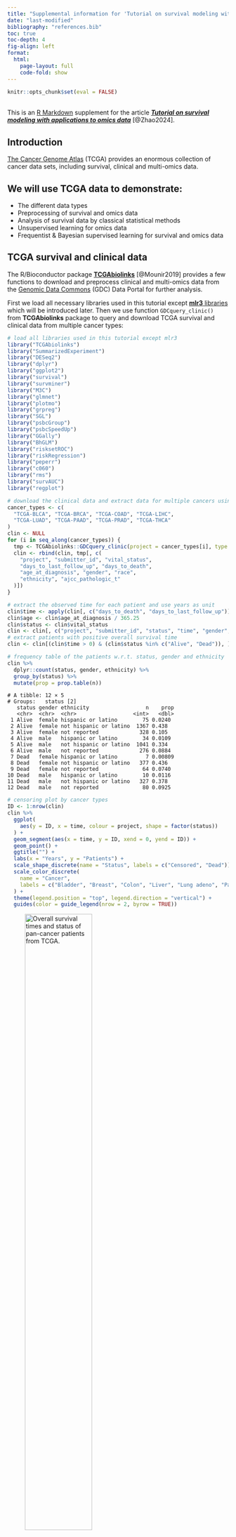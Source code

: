 ```yaml
---
title: "Supplemental information for 'Tutorial on survival modeling with applications to omics data'"
date: "last-modified"
bibliography: "references.bib"
toc: true
toc-depth: 4
fig-align: left
format:
  html:
    page-layout: full
    code-fold: show
---
```


```r
knitr::opts_chunk$set(eval = FALSE)
```
<br>
This is an [R Markdown](http://rmarkdown.rstudio.com) supplement for the article [**_Tutorial on survival modeling with applications to omics data_**](https://doi.org/10.1093/bioinformatics/btae132) [@Zhao2024].

## Introduction {-}

[The Cancer Genome Atlas](https://www.cancer.gov/about-nci/organization/ccg/research/structural-genomics/tcga) (TCGA) provides an enormous collection of cancer data sets, including survival, clinical and multi-omics data.

:::{.callout-tip}
## We will use TCGA data to demonstrate:

- The different data types
- Preprocessing of survival and omics data
- Analysis of survival data by classical statistical methods
- Unsupervised learning for omics data
- Frequentist & Bayesian supervised learning for survival and omics data
:::

## TCGA survival and clinical data {-}

The R/Bioconductor package [**TCGAbiolinks**](https://bioconductor.org/packages/TCGAbiolinks/) [@Mounir2019] provides a few functions to download and preprocess clinical and multi-omics data from the [Genomic Data Commons](https://gdc.cancer.gov/) (GDC) Data Portal for further analysis.

First we load all necessary libraries used in this tutorial except [**mlr3** libraries](#mlr3) which will be introduced later. 
Then we use function `GDCquery_clinic()` from **TCGAbiolinks** package to query and download TCGA survival and clinical data from multiple cancer types:

```r
# load all libraries used in this tutorial except mlr3
library("TCGAbiolinks")
library("SummarizedExperiment")
library("DESeq2")
library("dplyr")
library("ggplot2")
library("survival")
library("survminer")
library("M3C")
library("glmnet")
library("plotmo")
library("grpreg")
library("SGL")
library("psbcGroup")
library("psbcSpeedUp")
library("GGally")
library("BhGLM")
library("risksetROC")
library("riskRegression")
library("peperr")
library("c060")
library("rms")
library("survAUC")
library("regplot")
```

```r
# download the clinical data and extract data for multiple cancers using GDC api method
cancer_types <- c(
  "TCGA-BLCA", "TCGA-BRCA", "TCGA-COAD", "TCGA-LIHC",
  "TCGA-LUAD", "TCGA-PAAD", "TCGA-PRAD", "TCGA-THCA"
)
clin <- NULL
for (i in seq_along(cancer_types)) {
  tmp <- TCGAbiolinks::GDCquery_clinic(project = cancer_types[i], type = "clinical")
  clin <- rbind(clin, tmp[, c(
    "project", "submitter_id", "vital_status",
    "days_to_last_follow_up", "days_to_death",
    "age_at_diagnosis", "gender", "race",
    "ethnicity", "ajcc_pathologic_t"
  )])
}

# extract the observed time for each patient and use years as unit
clin$time <- apply(clin[, c("days_to_death", "days_to_last_follow_up")], 1, max, na.rm = TRUE) / 365.25
clin$age <- clin$age_at_diagnosis / 365.25
clin$status <- clin$vital_status
clin <- clin[, c("project", "submitter_id", "status", "time", "gender", "age", "race", "ethnicity")]
# extract patients with positive overall survival time
clin <- clin[(clin$time > 0) & (clin$status %in% c("Alive", "Dead")), ]

# frequency table of the patients w.r.t. status, gender and ethnicity
clin %>%
  dplyr::count(status, gender, ethnicity) %>%
  group_by(status) %>%
  mutate(prop = prop.table(n))
```

```.border
# A tibble: 12 × 5
# Groups:   status [2]
   status gender ethnicity                  n    prop
   <chr>  <chr>  <chr>                  <int>   <dbl>
 1 Alive  female hispanic or latino        75 0.0240 
 2 Alive  female not hispanic or latino  1367 0.438  
 3 Alive  female not reported             328 0.105  
 4 Alive  male   hispanic or latino        34 0.0109 
 5 Alive  male   not hispanic or latino  1041 0.334  
 6 Alive  male   not reported             276 0.0884 
 7 Dead   female hispanic or latino         7 0.00809
 8 Dead   female not hispanic or latino   377 0.436  
 9 Dead   female not reported              64 0.0740 
10 Dead   male   hispanic or latino        10 0.0116 
11 Dead   male   not hispanic or latino   327 0.378  
12 Dead   male   not reported              80 0.0925 
```

```r
# censoring plot by cancer types
ID <- 1:nrow(clin)
clin %>%
  ggplot(
    aes(y = ID, x = time, colour = project, shape = factor(status))
  ) +
  geom_segment(aes(x = time, y = ID, xend = 0, yend = ID)) +
  geom_point() +
  ggtitle("") +
  labs(x = "Years", y = "Patients") +
  scale_shape_discrete(name = "Status", labels = c("Censored", "Dead")) +
  scale_color_discrete(
    name = "Cancer",
    labels = c("Bladder", "Breast", "Colon", "Liver", "Lung adeno", "Pancreatic", "Prostate", "Thyroid")
  ) +
  theme(legend.position = "top", legend.direction = "vertical") +
  guides(color = guide_legend(nrow = 2, byrow = TRUE))
```

![_Overall survival times and status of pan-cancer patients from TCGA._](fig/TCGA_survival.png){width=60%}

<br>

## TCGA omics data {-}

We use function `GDCquery()` to query and use `GDCdownload()` and `GDCprepare()` to download TCGA omics data from one cancer type (breast cancer).
The argument `data.category` in function `GDCquery()` specifies the type of omics data, such as `"Copy Number Variation"`, `"DNA Methylation"`, `"Transcriptome Profiling"`, `"Simple Nucleotide Variation"`.
Note that the downloaded omics data are accompanied by metadata including survival outcomes, clinical and demographic variables. 
The accompanied metadata are almost the same as the clinical data downloaded via `GDCquery_clinic()` in the previous section but here only corresponding to one cancer type.

```r
# download TCGA breast cancer (BRCA) mRNA-Seq data using GDC api method
query <- TCGAbiolinks::GDCquery(
  project = "TCGA-BRCA",
  data.category = "Transcriptome Profiling",
  data.type = "Gene Expression Quantification",
  workflow.type = "STAR - Counts",
  experimental.strategy = "RNA-Seq",
  sample.type = c("Primary Tumor")
)
TCGAbiolinks::GDCdownload(query = query, method = "api")
dat <- TCGAbiolinks::GDCprepare(query = query)

SummarizedExperiment::assays(dat)$unstranded[1:5, 1:2]
```

```r
# save the downloaded large data on sever
save(dat, file = "TCGA_data.rda")
# load the downloaded large data and work on PC
load("/Users/zhiz/TCGA_data.rda")
```

```.border
                   TCGA-A7-A26E-01B-06R-A277-07 TCGA-A2-A0CU-01A-12R-A034-07
ENSG00000000003.15                          691                         1429
ENSG00000000005.6                            20                           73
ENSG00000000419.13                          335                         1674
ENSG00000000457.14                         1292                         1018
ENSG00000000460.17                          536                          450
```

It is recommended to use DESeq2 or TMM normalization method for RNA-seq data before further statistical analysis [@ZhaoY2021].
Here we demonstrate how to use the R/Bioconductor package [**DESeq2**](https://bioconductor.org/packages/DESeq2/) [@Love2014] to normalize the RNA count data.

```r
meta <- colData(dat)[, c("project_id", "submitter_id", "age_at_diagnosis", "ethnicity", "gender", "days_to_death", "days_to_last_follow_up", "vital_status", "paper_BRCA_Subtype_PAM50", "treatments")]
meta$treatments <- unlist(lapply(meta$treatments, function(xx) {
  any(xx$treatment_or_therapy == "yes")
}))
dds <- DESeq2::DESeqDataSetFromMatrix(assays(dat)$unstranded, colData = meta, design = ~1)
dds2 <- DESeq2::estimateSizeFactors(dds)
RNA_count <- DESeq2::counts(dds2, normalized = TRUE)
RNA_count[1:5, 1:2]
```

```.border
                   TCGA-A7-A26E-01B-06R-A277-07 TCGA-A2-A0CU-01A-12R-A034-07
ENSG00000000003.15                   1899.76848                   1419.51789
ENSG00000000005.6                      54.98606                     72.51561
ENSG00000000419.13                    921.01656                   1662.89219
ENSG00000000457.14                   3552.09968                   1011.24507
ENSG00000000460.17                   1473.62649                    447.01403
```

To perform survival analysis with both clinical/demographic variables and omics data, in the following code we extract female breast cancer patients with their corresponding survival outcomes, clinical/demographic variables and RNA-seq features.

```r
meta$time <- apply(meta[, c("days_to_death", "days_to_last_follow_up")], 1, max, na.rm = TRUE) / 365.25
meta$status <- meta$vital_status
meta$age <- meta$age_at_diagnosis / 365.25
clin <- subset(meta, gender == "female" & !duplicated(submitter_id) & time > 0 & !is.na(age))
clin <- clin[order(clin$submitter_id), ]
RNA_count <- RNA_count[, rownames(clin)]
```

:::{.callout-note}
- [Bioconductor](https://bioconductor.org/packages/release/bioc/html/TCGAbiolinks.html) might provide an outdated version of **TCGAbiolinks**. 
Here, we use the GitHub version TCGAbiolinks_2.29.6. 
If you encounter some issues when using this tutorial, please check your installed **TCGAbiolinks** version. 
If necessary, you can re-install the package from its [GitHub repository](https://github.com/BioinformaticsFMRP/TCGAbiolinks.git).
Otherwise, download the data from [![DOI](https://zenodo.org/badge/DOI/10.5281/zenodo.10044741.svg)](https://doi.org/10.5281/zenodo.10044741) and load the `dat` object with: `load("TCGA_data.rda")`.

- The package **TCGAbiolinks** cannot retrieve any proteomics or metabolomics data.
It is always useful to look at your data first, in particular the data type and dimensions (i.e. numbers of rows and columns for a data frame or matrix).
:::

<br>


## Survival analysis with low-dimensional input data {-}

### Nonparametric survival analysis {-}

For the data of TCGA breast cancer patients that we extracted in the previous section, Kaplan-Meier estimates of the survival probabilities can be obtained via function `survfit()` from [**survival**](https://CRAN.R-project.org/package=survival) package.
The dashed lines in the following figure indicate the median survival time.

```r
# Kaplan-Meier (KM) estimation
clin$status[clin$status == "Dead"] <- 1
clin$status[clin$status == "Alive"] <- 0
clin$status <- as.numeric(clin$status)
sfit <- survival::survfit(Surv(time, status) ~ 1, data = clin)

# calculate survival probability at 1-, 3- and 5-year time points
summary(sfit, times = c(1, 3, 5))
theme_set(theme_bw())
ggsurv <- survminer::ggsurvplot(sfit,
  conf.int = TRUE, risk.table = TRUE,
  xlab = "Time since diagnosis (year)",
  legend = "none", surv.median.line = "hv"
)
ggsurv$plot <- ggsurv$plot + annotate("text", x = 20, y = 0.9, label = "+  Censor")
ggsurv
```
```r
pdf("TCGA_surv_km1.pdf", width = 5, height = 5)
ggsurv
dev.off()
```
![_Kaplan-Meier curve for 1061 BRCA patients data from TCGA._](fig/TCGA_surv_km1.png){width=60%}

<br>

To compare the survival curves of two groups of patients, for example, treatment (i.e. pharmaceutical or radiation therapy) or nontreatment, the `R` function `survival::survdiff()` can perform the log-rank test to compare two survival curves.
Alternatively, the `R` function `survival::survfit` with a formula including the treatment group as a covariate can return the (KM) survival probabilities for each groups. 
Then the `R` function `survminer::ggsurvplot()` with a `survfit` object will draw the two survival curves and perform the log-rank test as shown in the following figure.

```r
survival::survdiff(Surv(time, status) ~ treatments, data = clin)

sfit2 <- survfit(Surv(time, status) ~ treatments, data = clin)
ggsurv <- ggsurvplot(sfit2,
  conf.int = TRUE, risk.table = TRUE,
  xlab = "Time since diagnosis (year)", legend = c(.6, .9),
  legend.labs = c("No", "Yes"), legend.title = "Treatment",
  risk.table.y.text.col = TRUE, risk.table.y.text = FALSE
)
ggsurv$plot <- ggsurv$plot +
  annotate("text", x = 21, y = 1, label = "+  Censor") +
  annotate("text", x = 22, y = .88, label = paste0("Log-rank test:\n", surv_pvalue(sfit2)$pval.txt))
ggsurv
```
```r
pdf("TCGA_surv_km2.pdf", width = 5, height = 5)
ggsurv
dev.off()
```
![_Kaplan-Meier curves of the BRCA patients' survival data from TCGA grouped by treatment (i.e. pharmaceutical or radiation therapy) or nontreatment. The log-rank test is to compare the two survival distributions corresponding to the two groups of patients._](fig/TCGA_surv_km2.png){width=60%}

<br>

To analyze if a continuous variable, e.g. age, is associated with the survival outcomes, we can use the `R` function `coxph()` for fitting a Cox model, which is similar to the function `lm()` for fitting linear models.

```r
fit_cox <- coxph(Surv(time, status) ~ age, data = clin)
summary(fit_cox)
```
```.border
Call:
coxph(formula = Surv(time, status) ~ age, data = clin)

  n= 1047, number of events= 149 
   (14 observations deleted due to missingness)

        coef exp(coef) se(coef)     z Pr(>|z|)    
age 0.034244  1.034837 0.006703 5.109 3.24e-07 ***
---
Signif. codes:  0 ‘***’ 0.001 ‘**’ 0.01 ‘*’ 0.05 ‘.’ 0.1 ‘ ’ 1

    exp(coef) exp(-coef) lower .95 upper .95
age     1.035     0.9663     1.021     1.049

Concordance= 0.639  (se = 0.029 )
Likelihood ratio test= 26.34  on 1 df,   p=3e-07
Wald test            = 26.1  on 1 df,   p=3e-07
Score (logrank) test = 26.63  on 1 df,   p=2e-07
```

The Cox model assumes proportional hazards and log-linearity of the covariates.
To check the log-linearity for a clinical or demographic variable, e.g. age, we can fit a penalized smoothing spline for age effect.
The following code shows that the nonlinear part of the smoothing spline has a significant effect ($p = 0.00013$).
Thus, the assumption of log-linearity for age is not satisfied.

```r
fit_cox_spline <- coxph(Surv(time, status) ~ pspline(age), data = clin)
fit_cox_spline
```
```.border
Call:
coxph(formula = Surv(time, status) ~ pspline(age), data = clin)

                         coef se(coef)      se2    Chisq   DF       p
pspline(age), linear  0.03509  0.00577  0.00577 36.98323 1.00 1.2e-09
pspline(age), nonlin                            20.69146 3.03 0.00013

Iterations: 5 outer, 15 Newton-Raphson
     Theta= 0.828 
Degrees of freedom for terms= 4 
Likelihood ratio test=46.4  on 4.03 df, p=2e-09
n= 1047, number of events= 149 
```

To check proportional hazards of age, we can add a time-dependent covariate $age \times g(t)$, where $g(t)$ is a known function e.g. $g(t) = \log t$.
The following code shows that the time-dependent age is significant using a score test ($p = 0.0087$).
Thus, the assumption of proportional hazards for age is not satisfied. The above two tests indicate a non-loglinear or time-dependent association of age with the survival outcomes.

```r
survival::cox.zph(fit_cox, transform = "log")
```
```.border
       chisq df    p
age     6.88  1 0.0087
GLOBAL  6.88  1 0.0087
```
:::{.info-box .note}
Here the approaches for checking log-linearity or proportional hazards can only be used in low-dimensional data settings.
When including high-dimensional omics data, there are no standard approaches for checking log-linearity or proportional hazards currently.
:::

<br>

### Feature preselection/filtering {-}

From a practical point of view, since most omics profiles contain thousands of variables and most supervised statistical methods are not suited for high dimensional omics features, it is better to filter the omics features first.
In addition, we perceive that not too many omics features are relevant to one medical problem.
We will demonstrate **three different filtering approaches for high-dimensional omics data**:

- Knowledge-based filtering
- P-value-based filtering
- Variance-based filtering

#### Knowledge filter {-}

One can be interested in only some biologically meaningful genes or only protein-coding genes in a specific study. 
For example, the code below filters protein-coding genes. 

```r
filtered_rna <- RNA_count[rowData(dat)$gene_type == "protein_coding", ]
```

#### P-value filter {-}

Before joint analyzing the associations between the thousands of omics features and survival outcomes, one can analyze the association between each omics feature and the survival outcomes, and filter omics features at a statistical significance level $0.1$ or $0.2$ (larger than 0.05 to reduce false negative identification of omics features in multivariate analysis).
For demonstration, based on the $100$ mRNA-Seq features from TCGA breast cancer patients preprocessed previously, the code below filters omics features at the statistical significance level $0.2$, i.e. $p < 0.2$.

```r
RNA_log2count <- log2(RNA_count[1:100, ] + 1)
pvalues <- rep(NA, nrow(RNA_log2count))
for (j in 1:nrow(RNA_log2count)) {
  fit_cox <- coxph(Surv(clin$time, clin$status) ~ RNA_log2count[j, ], data = clin)
  pvalues[j] <- summary(fit_cox)$coefficients[, "Pr(>|z|)"]
}
filtered_rna <- RNA_log2count[which(pvalues < 0.2), ]
```

#### Variance filter {-}

The other common and easy way to decrease the number of omics features is to filter the most variable ones for further analysis.
Note that the variance-based filtering step should be done before data standardization (i.e. calculating $z$-score), but can be performed after count data normalization and log2-transformation for instance.

The `R` package [**M3C**](https://bioconductor.org/packages/M3C/) [@John2020] provides a filter function `featurefilter()` by using different variance-type metrics, for example, variance, median absolute deviation (MAD), coefficient of variation (A) and its second order derivative (A2).
The simple variance filter can be used if the variance does not change with the corresponding mean, otherwise the coefficient of variation can be used.
If the omics data include outliers, MAD filter is more robust than the variance filter.
Based on the $60660$ mRNA-Seq features from TCGA breast cancer patients preprocessed previously, the code below extracts the $1\%$ most variable features using variance as a filtering metric.

```r
RNA_log2count <- log2(RNA_count + 1)
filtered <- M3C::featurefilter(RNA_log2count, percentile = 1, method = "var", topN = 5)
filtered_rna1 <- filtered$filtered_data
```
```.border
***feature filter function***
extracting the most variable: 1 percent
features to start with: 60660
performing calculations for variance
printing topN most variable features with statistics...
                              feature      mean      var       sd
ENSG00000166509.12 ENSG00000166509.12  6.086125 31.60384 5.621729
ENSG00000110484.7   ENSG00000110484.7 11.005136 26.13755 5.112489
ENSG00000153002.12 ENSG00000153002.12  8.212895 25.89105 5.088325
ENSG00000134184.13 ENSG00000134184.13  5.371435 23.23511 4.820281
ENSG00000160182.3   ENSG00000160182.3  9.902195 21.41407 4.627534
features remaining: 607
```

Another variance-type filter is to remain features with certain percentage of **cumulative variances**, which will usually filter fewer features than the approaches above.
The code below extracts the most variable features explaining $1\%$ **cumulative variances**.

```r
cumsum_var <- cumsum(filtered$statistics$var)
cumsum_cutoff <- cumsum_var[length(cumsum_var)] * 0.01
filtered_names <- filtered$statistics$feature[cumsum_var < cumsum_cutoff]
```

<br>

## Survival analysis with high-dimensional input data {-}

### Unsupervised learning (omics data) {-}

In this section we will use the mRNA-Seq data of breast cancer patients from TCGA.
The following unsupervised methods can be applied to other omics data as well (the same applies to the supervised learning methods).
One important thing is that the input omics data, especially the data type and dimensions, should be suited to the methods.

Unsupervised learning for omics data can be helpful to explore subpopulations of the data, for example, patients from one cancer type can be divided to several omics-related subtypes.
We demonstrate three unsupervised learning methods, i.e. principal component analysis (PCA), $t$-stochastic neighbour embedding ($t$-SNE) and uniform manifold approximation and projection (UMAP), based on the PAM50 genes [@Parker2009].
The `R` package [**M3C**](https://bioconductor.org/packages/M3C/) [@John2020] provides the analyses and visualization of all the three methods.

```r
# identify indexes of the PAM50 genes in the TCGA-BRCA data
idx <- which(rowData(dat)$gene_name %in%
  c("UBE2T", "BIRC5", "NUF2", "CDC6", "CCNB1", "TYMS", "MYBL2", "CEP55", "MELK", "NDC80", "RRM2", "UBE2C", "CENPF", "PTTG1", "EXO1", "ORC6", "ANLN", "CCNE1", "CDC20", "MKI67", "KIF2C", "ACTR3B", "MYC", "EGFR", "KRT5", "PHGDH", "CDH3", "MIA", "KRT17", "FOXC1", "SFRP1", "KRT14", "ESR1", "SLC39A6", "BAG1", "MAPT", "PGR", "CXXC5", "MLPH", "BCL2", "MDM2", "NAT1", "FOXA1", "BLVRA", "MMP11", "GPR160", "FGFR4", "GRB7", "TMEM45B", "ERBB2"))
# extract the PAM50 genes of TCGA-BRCA patients
TCGA_PAM50 <- RNA_count[idx, ]
# use gene symbols instead of Ensembl IDs
rownames(TCGA_PAM50) <- rowData(dat)$gene_name[idx]

# log2-transformation of the normalized count data
TCGA_PAM50 <- log2(TCGA_PAM50 + 1)
pam50 <- factor(clin$paper_BRCA_Subtype_PAM50)

M3C::pca(TCGA_PAM50, labels = pam50, dotsize = 3, legendtitle = "Subtype")
```
![_Unsupervised clustering (principal component analysis, PCA) of transcriptomic data from TCGA breast cancer patients_](fig/TCGA_pca.png){width=50%}

```r
M3C::tsne(TCGA_PAM50, labels = pam50, dotsize = 3, legendtitle = "Subtype")
```
![_Unsupervised clustering ($t$-stochastic neighbour embedding, $t$-SNE) of transcriptomic data from TCGA breast cancer patients_](fig/TCGA_tsne.png){width=50%}

```r
M3C::umap(TCGA_PAM50, labels = pam50, dotsize = 3, legendtitle = "Subtype")
```
![_Unsupervised clustering (uniform manifold approximation and projection, UMAP) of transcriptomic data from TCGA breast cancer patients_](fig/TCGA_umap.png){width=50%}

<br>

### Supervised learning (omics and survival data) {-}

To investigate the relationship between omics features and survival outcomes, regression methods (i.e. supervised learning) can be applied. 
Since omics data are high-dimensional, one can use unsupervised learning methods to summarize a few components (dimension reduction) and regress the survival outcomes on the low-dimensional components by some classical statistical methods, e.g. classical Cox model.
There are also frequentist and Bayesian supervised learning methods suited to directly regress the survival outcomes on the high-dimensional omics features.
Note that preselecting/filtering ultrahigh-dimensional omics features can be useful before running the frequentist and Bayesian supervised learning methods.

#### Dimension reduction for Cox models {-}

The following code demonstrates the use of the first two principal components of PCA as covariates for the **purpose of survival prediction**.
Similarly, the first components from $t$-SNE or UMAP can also be extracted as covariates.

```r
# principal component regression
x_tmp <- prcomp(t(TCGA_PAM50))

# choose the top two components (subjective) as covariates
X_PC <- x_tmp$x[, 1:2]
# build classical survival model (e.g. PH Cox model)
data_tmp <- data.frame(time = clin$time, status = clin$status, X_PC)
fit <- coxph(Surv(time, status) ~ PC1 + PC2, data = data_tmp)
summary(fit)
```
```.border
Call:
coxph(formula = Surv(time, status) ~ PC1 + PC2, data = data_tmp)

  n= 1047, number of events= 149 

        coef exp(coef) se(coef)     z Pr(>|z|)   
PC1 0.004679  1.004690 0.009675 0.484  0.62862   
PC2 0.038179  1.038918 0.013233 2.885  0.00391 **
---
Signif. codes:  0 ‘***’ 0.001 ‘**’ 0.01 ‘*’ 0.05 ‘.’ 0.1 ‘ ’ 1

    exp(coef) exp(-coef) lower .95 upper .95
PC1     1.005     0.9953    0.9858     1.024
PC2     1.039     0.9625    1.0123     1.066

Concordance= 0.58  (se = 0.028 )
Likelihood ratio test= 8.54  on 2 df,   p=0.01
Wald test            = 8.64  on 2 df,   p=0.01
Score (logrank) test = 8.66  on 2 df,   p=0.01
```

#### Penalized Cox models {-}

For computational efficiency, we will use only the mRNA-Seq features corresponding to the PAM50 genes [@Parker2009] instead of the variance filtered genes from the previous section.
We perform an investigation of the relationships between the mRNA-Seq features, two clinical variables (i.e. the patients' age at diagnosis and their ethnicity) and the survival outcomes.

The `R` package [**glmnet**](https://CRAN.R-project.org/package=glmnet) [@Friedman2010] is very computationally efficient to run Lasso and Elastic Net Cox models.
Lasso has a tuning parameter $\lambda$ to control the penalty strength of the coefficients which can be optimized by cross-validation (CV) via function `cv.glmnet()`.
The `glmnet()` and `cv.glmnet()` functions provide the argument `penalty.factor` to allow different shrinkages for different features, which makes sense if one includes both clinical/demographic variables and omics features and does not want to perform feature selection for the clinical/demographic variables.

```r
## Lasso Cox model

## for demonstration simplicity, PAM50 genes are used here
x <- cbind(age = clin$age, ethnicity = factor(clin$ethnicity), t(TCGA_PAM50))
y <- cbind(time = clin$time, status = clin$status)

# set penalty factor without penalizing the two demographical variables
pf <- c(rep(0, 2), rep(1, ncol(x) - 2))

# Lasso Cox by using cv.glmnet to obtain the 5-fold CV optimal lambda.min or lambda.1se
set.seed(123)
cvfit <- glmnet::cv.glmnet(x, y, family = "cox", nfolds = 5, penalty.factor = pf)
mod <- cvfit$glmnet.fit
lambda_optimal <- cvfit$lambda.min # optimal lambda

betas <- as.vector(coef(mod, s = lambda_optimal))
beta.positive <- colnames(x)[betas > 0]
beta.negative <- colnames(x)[betas < 0]
# get ordered list of variables as they appear at smallest lambda
allnames <- names(coef(mod)[, ncol(coef(mod))]
[order(coef(mod)[, ncol(coef(mod))], decreasing = TRUE)])
# assign colors for positive (pink) and negative (green) coefficients
cols <- rep("gray80", length(allnames))
cols[allnames %in% beta.positive] <- "seagreen3"
cols[allnames %in% beta.negative] <- "hotpink"

# drwa coefficient paths of a Lasso Cox model
plotmo::plot_glmnet(mod,
  label = TRUE, s = lambda_optimal, col = cols,
  xlab = expression(log ~ ~lambda), ylab = expression(beta)
)
title("Lasso    \n\n")
```
```r
pdf("TCGA_Lasso.pdf", width = 6, height = 5)
plotmo::plot_glmnet(mod,
  label = TRUE, s = lambda_optimal, col = cols,
  xlab = expression(log ~ ~lambda), ylab = expression(beta)
)
title("Lasso    \n\n")
dev.off()
```
![_Coefficient paths of a Lasso Cox model. The verticle gray line indicates the optimal $\lambda$ and its correspondingly selected features are marked as green (positive coefficient) and red (negative coefficient) colors. Note that the demographic variables age and ethnicity were not penalized, so that their coefficient paths did not start from zero in the figure._](fig/TCGA_lasso.png){width=60%}

<br>

Elastic Net Cox model includes the $\lambda$ and an additional penalty parameter $\alpha \in [0,1]$.
The parameter $\alpha$ can be fixed as $0$ (Ridge), $1$ (Lasso) or any value between $0$ and $1$ for making a compromise between Ridge and Lasso, which can also be optimized by cross-validation manually, see the example below.

```r
## Elastic Net Cox model

# set penalty parameter alpha which comprises between Lasso and ridge regressions
alpha <- seq(0.1, 1, length = 10)
fitEN <- list()
set.seed(123)
for (i in 1:length(alpha)) {
  fitEN[[i]] <- cv.glmnet(x, y, family = "cox", alpha = alpha[i], nfolds = 5, penalty.factor = pf)
}
idx <- which.min(sapply(fitEN, function(xx) {
  xx$cvm[xx$lambda == xx$lambda.min]
}))
cvfit <- fitEN[[idx]]

# the following code is the same as Lasso previously
mod <- cvfit$glmnet.fit
lambda_optimal <- cvfit$lambda.min # optimal lambda

betas <- as.vector(coef(mod, s = lambda_optimal))
beta.positive <- colnames(x)[betas > 0]
beta.negative <- colnames(x)[betas < 0]
allnames <- names(coef(mod)[, ncol(coef(mod))]
[order(coef(mod)[, ncol(coef(mod))], decreasing = TRUE)])
cols <- rep("gray80", length(allnames))
cols[allnames %in% beta.positive] <- "seagreen3"
cols[allnames %in% beta.negative] <- "hotpink"

plotmo::plot_glmnet(mod,
  label = TRUE, s = lambda_optimal, col = cols,
  xlab = expression(log ~ ~lambda), ylab = expression(beta)
)
title("Elastic Net     \n\n")
```
```r
pdf("TCGA_elastic.pdf", width = 6, height = 5)
plotmo::plot_glmnet(mod,
  label = TRUE, s = lambda_optimal, col = cols,
  xlab = expression(log ~ ~lambda), ylab = expression(beta)
)
title("Elastic Net     \n\n")
dev.off()
```
![_Coefficient paths of an Elastic Net Cox model. The verticle gray line indicates the optimal $\lambda$ and its correspondingly selected features are marked as green (positive coefficient) and red (negative coefficient) colors. Note that the demographic variables age and ethnicity were not penalized, so that their coefficient paths did not start from zero in the figure._](fig/TCGA_elastic.png){width=60%}

<br>

Adaptive Lasso Cox model needs to pre-estimate all coefficients which will be used as weights via the argument `penalty.factor` in the `glmnet()` and `cv.glmnet()` functions to fit a Lasso Cox model.
The pre-estimation can be done by a Ridge Cox model, see an example below.

```r
## Adaptive Lasso Cox model

set.seed(123)
fit <- cv.glmnet(x, y, family = "cox", alpha = 0, nfolds = 5)
weights <- abs(1 / as.vector(coef(fit, s = "lambda.min")))
weights[c(1,2)] = 0 # don't penalize age and ethnicity

# adaptive Lasso Cox by using cv.glmnet to obtain the 5-fold CV optimal lambda.min or lambda.1se
cvfit <- cv.glmnet(x, y, family = "cox", nfolds = 5, penalty.factor = weights)
mod <- cvfit$glmnet.fit
lambda_optimal <- cvfit$lambda.min # optimal lambda

betas <- as.vector(coef(mod, s = lambda_optimal))
beta.positive <- colnames(x)[betas > 0]
beta.negative <- colnames(x)[betas < 0]
# get ordered list of variables as they appear at smallest lambda
allnames <- names(coef(mod)[, ncol(coef(mod))]
[order(coef(mod)[, ncol(coef(mod))], decreasing = TRUE)])
# assign colors
cols <- rep("gray80", length(allnames))
cols[allnames %in% beta.positive] <- "seagreen3"
cols[allnames %in% beta.negative] <- "hotpink"

plot_glmnet(mod,
  label = TRUE, s = lambda_optimal, col = cols,
  xlab = expression(log ~ lambda), ylab = expression(beta)
)
title("Adative Lasso    \n\n")
```
```r
pdf("TCGA_adaptiveLasso.pdf", width = 6, height = 5)
plot_glmnet(mod,
  label = TRUE, s = lambda_optimal, col = cols,
  xlab = expression(log ~ lambda), ylab = expression(beta)
)
title("Adative Lasso    \n\n")
dev.off()
```
![_Coefficient paths of an adaptive Lasso Cox model. The verticle gray line indicates the optimal $\lambda$ and its correspondingly selected features are marked as green (positive coefficient) and red (negative coefficient) colors. Note that the demographic variables age and ethnicity were not penalized, so that their coefficient paths did not start from zero in the figure._](fig/TCGA_adaptiveLasso.png){width=60%}

<br>

Group Lasso Cox model can be implemented through the `R` package [**grpreg**](https://CRAN.R-project.org/package=grpreg) [@Breheny2015].
For an illustration, we specify the two demographic variables as the first group, the first $10$ PAM50 genes as the second group, the last $40$ PAM50 genes as the third group.
A $k$-fold cross-validation (CV) for the group Lasso Cox model is performed through function `cv.grpsurv()`.
The returned object `cvfit$lambda.min` is the value of CV-optimized $\lambda$.
The following results show that 

- when choosing the CV-optimized $\lambda = 0.0143$ (output matrix has lambda values as column names), the estimated coefficients of the first two groups are nonzero (i.e. selecting first and second groups);
- when choosing the $10$-th lambda $\lambda = 0.0217$, only the first group of covariates has nonzero coefficients (i.e. selecting first group);
- when choosing the $15$-th lambda $\lambda = 0.0108$, the estimated coefficients of all the three groups are nonzero (i.e. selecting all groups). 

Note that the `R` package [**grpreg**](https://CRAN.R-project.org/package=grpreg) [@Breheny2015] also implements group smoothly clipped absolute deviation (SCAD) model and some others, see @Breheny2021 for details.

```r
# group Lasso Cox model
group <- c(rep("demographic", 2), rep("PAM50_1", 10), rep("PAM50_2", 40))
group <- factor(group)
set.seed(123)
cvfit <- grpreg::cv.grpsurv(X = x, y = y, group = group, penalty = "grLasso", returnY = TRUE)
round(cvfit$fit$beta[, c(which.min(cvfit$cve), 10, 20)], digits = 4)
```
```.border
           0.0143  0.0217  0.0108
age        0.0218  0.0154  0.0247
ethnicity -0.0542 -0.0425 -0.0570
ANLN       0.0193  0.0000  0.0713
FOXC1     -0.0032  0.0000 -0.0104
CDH3      -0.0028  0.0000 -0.0090
UBE2T      0.0154  0.0000  0.0571
NDC80     -0.0239  0.0000 -0.0862
PGR       -0.0027  0.0000 -0.0086
BIRC5     -0.0133  0.0000 -0.0497
ORC6       0.0140  0.0000  0.0489
ESR1      -0.0002  0.0000 -0.0008
PHGDH      0.0008  0.0000  0.0024
CDC6       0.0000  0.0000 -0.0094
MMP11      0.0000  0.0000  0.0074
MYBL2      0.0000  0.0000  0.0018
SFRP1      0.0000  0.0000  0.0049
CCNE1      0.0000  0.0000  0.0000
BLVRA      0.0000  0.0000 -0.0436
BAG1       0.0000  0.0000 -0.0163
MLPH       0.0000  0.0000 -0.0155
CDC20      0.0000  0.0000 -0.0129
CENPF      0.0000  0.0000 -0.0245
KRT17      0.0000  0.0000 -0.0125
FOXA1      0.0000  0.0000  0.0040
ACTR3B     0.0000  0.0000 -0.0112
CCNB1      0.0000  0.0000  0.0302
MDM2       0.0000  0.0000 -0.0077
MYC        0.0000  0.0000  0.0002
CEP55      0.0000  0.0000 -0.0242
SLC39A6    0.0000  0.0000  0.0053
ERBB2      0.0000  0.0000 -0.0089
GRB7       0.0000  0.0000  0.0099
KIF2C      0.0000  0.0000  0.0219
NUF2       0.0000  0.0000  0.0210
EGFR       0.0000  0.0000 -0.0150
MKI67      0.0000  0.0000  0.0266
TMEM45B    0.0000  0.0000  0.0100
FGFR4      0.0000  0.0000  0.0023
PTTG1      0.0000  0.0000  0.0095
MELK       0.0000  0.0000 -0.0188
NAT1       0.0000  0.0000 -0.0052
CXXC5      0.0000  0.0000  0.0131
BCL2       0.0000  0.0000 -0.0082
RRM2       0.0000  0.0000 -0.0003
GPR160     0.0000  0.0000 -0.0043
EXO1       0.0000  0.0000  0.0041
UBE2C      0.0000  0.0000 -0.0052
TYMS       0.0000  0.0000 -0.0298
KRT5       0.0000  0.0000 -0.0025
KRT14      0.0000  0.0000  0.0085
MAPT       0.0000  0.0000 -0.0071
MIA        0.0000  0.0000 -0.0180
```

Sparse group Lasso Cox model is implemented in the `R` package [**SGL**](https://CRAN.R-project.org/package=SGL) [@Simon2019]. 
The function `cvSGL()` uses cross validation to optimize the penalty parameter $\lambda$.
The following example shows that it induces sparsity in each group of covariates. 

```r
# sparse group Lasso Cox model
group <- c(rep("demographic", 2), rep("PAM50_1", 10), rep("PAM50_2", 40))
group <- factor(group)
dat_tmp <- list(x = x, time = clin$time, status = clin$status)
set.seed(123)
cvfit <- SGL::cvSGL(dat_tmp, index = group, type = "cox", nfold = 5)
beta.hat <- cvfit$fit$beta[, which.min(cvfit$lldiff)]
names(beta.hat) <- paste0("group", as.numeric(group), ".", c(1:2, 1:10, 1:40))
beta.hat
```
```.border
     group1.1      group1.2      group2.1      group2.2      group2.3      group2.4 
 5.6584838488  0.0000000000  0.4812006103  0.0000000000  0.0000000000  0.2481830177 
     group2.5      group2.6      group2.7      group2.8      group2.9     group2.10 
 0.0000000000 -0.0003042126  0.0000000000  0.3317385412  0.0000000000  0.0000000000 
     group3.1      group3.2      group3.3      group3.4      group3.5      group3.6 
 0.0000000000  0.3037631224  0.0000000000 -0.3782338997  0.0000000000 -2.6805881347 
     group3.7      group3.8      group3.9     group3.10     group3.11     group3.12 
-1.8418523757  0.0000000000  0.0000000000  0.0000000000 -1.7849923007  0.0000000000 
    group3.13     group3.14     group3.15     group3.16     group3.17     group3.18 
 0.0000000000  1.0290918041  0.0000000000  0.0000000000  0.0000000000  0.0000000000 
    group3.19     group3.20     group3.21     group3.22     group3.23     group3.24 
 0.0000000000  0.0000000000  0.0000000000  0.0000000000 -0.3679980817  0.0000000000 
    group3.25     group3.26     group3.27     group3.28     group3.29     group3.30 
 0.9925901529  0.0088469957  0.0000000000  0.0000000000  0.0000000000  0.0000000000 
    group3.31     group3.32     group3.33     group3.34     group3.35     group3.36 
-2.1975942364  0.0000000000  0.0000000000  0.0000000000  0.0000000000 -0.8407228093 
    group3.37     group3.38     group3.39     group3.40 
-1.8217490477  0.0000000000 -0.7323739107 -2.0111900380 
```

#### Sparse Bayesian Cox models

The `R` package [**psbcGroup**](https://CRAN.R-project.org/package=psbcGroup) [@Lee2021] integrates a large set of sparse Bayesian Cox models. 
The function `psbcGL()` implements Bayesian Cox models with Lasso and group Lasso priors for feature selection and group selection respectively. 
For the Lasso prior, set the hyperparameter `priorPara$groupInd = 1:p` where $p$ is the total number of covariates. 
For the group Lasso prior, set the hyperparameter `priorPara$groupInd` as a vector of size $p$, where each element denotes which group each covariate corresponds to. 

```r
# Bayesian Cox model with Lasso prior

set.seed(123)
survObj <- list(t = clin$time, di = clin$status, x = x)
p <- ncol(x)
# set hyperparameters.
# For Lasso prior (i.e. 'groupInd'= 1:p), larger ratio r/delta tends to force the posterior betas to be more concentrated at 0
# For group Lasso prior (i.e. 'groupInd' as group indicator for covariates), larger ratio r/delta tends to force stronger grouping effect of covariates
s <- c(sort(survObj$t[survObj$di == 1]), 2 * max(survObj$t) - max(survObj$t[-which(survObj$t == max(survObj$t))]))
priorPara <- list(
  "eta0" = 1, "kappa0" = 1, "c0" = 2, "r" = 0.5,
  "delta" = 0.0001, "s" = s, "J" = length(s), "groupInd" = 1:p
)
# set MCMC parameters
mcmcPara <- list("numBeta" = p, "beta.prop.var" = 1)
# set initial values of hyperparameters
lambdaSq <- 1
initial <- list(
  "beta.ini" = rep(0, p), "lambdaSq" = 1, "sigmaSq" = runif(1, 0.1, 10),
  "tauSq" = rexp(length(unique(priorPara$groupInd)), "rate" = lambdaSq / 2),
  "h" = rgamma(priorPara$J, 1, 1)
)
# in real applications, 'num.reps' should be large enough (e.g. 20000, 40000) and 'chain' to be > 1
# argument 'rw' should be FALSE for high-dimensional covariates
BayesLassofit <- psbcGroup::psbcGL(survObj, priorPara, initial, rw = TRUE, mcmcPara, num.reps = 100, thin = 1, chain = 1)
# burn-in the first half MCMC iterations
beta_p <- BayesLassofit$beta.p[-(1:51), ]
colnames(beta_p) <- colnames(x)
psbcSpeedUp:::plot.psbcSpeedUp(beta_p)
```
```r
pdf("TCGA_bayesLasso.pdf", width = 4, height = 6)
psbcSpeedUp:::plot.psbcSpeedUp(beta_p)
dev.off()
```
![_Estimates of regression coefficients by a penalized semiparametric Bayesian Cox model with Lasso prior. Solid dots indicate the posterior mean over MCMC iterations (excluding burn-in period), and horizontal lines show the corresponding 95% credibility intervals._](fig/TCGA_bayeslasso.png){width=50%}

<br>

Note that **psbcGroup** cannot distinguish mandatory (unpenalized) covariates with omics features, see @Zucknick2015 for an extended Bayesian Lasso Cox model. 
The following code implements the Bayesian Lasso Cox model with mandatory covariates through the `R` package [**psbcSpeedUp**](https://CRAN.R-project.org/package=psbcSpeedUp) [@Zhao2023b].

```r
# Bayesian Cox model with Lasso prior and mandatory covariates
set.seed(123)
survObjM <- list(t = clin$time, di = clin$status, x = x[, c(3:52, 1:2)])
priorPara <- list("eta0" = 1, "kappa0" = 1, "c0" = 2, "r" = 0.5, "delta" = 0.0001)
BayesLassoMfit <- psbcSpeedUp::psbcSpeedUp(survObjM,
  p = 50, q = 2, hyperpar = priorPara,
  nIter = 100, burnin = 50, thin = 1, rw = FALSE, outFilePath = "tmp"
)
plot(BayesLassoMfit)
```
```.border
Running MCMC iterations ...
[##################################################] 100%
DONE, exiting! 
```
```r
pdf("TCGA_bayesLassoM.pdf", width = 4, height = 6)
plot(BayesLassoMfit)
dev.off()
```
![_Estimates of regression coefficients by a penalized semiparametric Bayesian Cox model with Lasso prior and unpenalized covariates. Solid dots indicate the posterior mean over MCMC iterations (excluding burn-in period), and horizontal lines show the corresponding 95% credibility intervals._](fig/TCGA_bayesLassoM.png){width=50%}

<br>

In the `R` package [**psbcGroup**](https://CRAN.R-project.org/package=psbcGroup) [@Lee2021], function `psbcEN()` implements Bayesian Cox models with Elastic Net prior for feature selection with grouping effect of correlated features.
Function `psbcFL()` implements Bayesian Cox models with fused Lasso prior.

```r
# Bayesian Cox model with Elastic Net prior
set.seed(123)
# set hyperparameters
# Larger ratio r1/delta1 forces the posterior betas to be more concentrated at 0
# Larger ratio r2/delta2 forces stronger grouping effect of covariates
priorPara <- list(
  "eta0" = 1, "kappa0" = 1, "c0" = 2, "r1" = 0.1, "r2" = 1,
  "delta1" = 0.1, "delta2" = 1, "s" = s, "J" = length(s)
)
# set MCMC parameters
mcmcPara <- list("numBeta" = p, "beta.prop.var" = 1)
# set initial values of hyperparameters
initial <- list(
  "beta.ini" = rep(0, p), "lambda1Sq" = 1, "lambda2" = 1, "sigmaSq" = runif(1, 0.1, 10),
  "tauSq" = rexp(p, rate = 1 / 2), "h" = rgamma(priorPara$J, 1, 1)
)
# in real application, 'num.reps' should be large enough (e.g. 20000, 40000) and 'chain' to be > 1
BayesENfit <- psbcEN(survObj, priorPara, initial, rw = FALSE, mcmcPara, 
                     num.reps = 100, thin = 1, chain = 1)
# burn-in the first half MCMC iterations
EN_beta_p <- BayesENfit$beta.p[52:101, ]
colnames(EN_beta_p) <- colnames(x)
psbcSpeedUp:::plot.psbcSpeedUp(EN_beta_p)
```
```r
pdf("TCGA_bayesEN.pdf", width = 4, height = 6)
psbcSpeedUp:::plot.psbcSpeedUp(EN_beta_p)
dev.off()
```
![_Estimates of regression coefficients by a penalized semiparametric Bayesian Cox model with Elastic Net prior. Solid dots indicate the posterior mean over MCMC iterations (excluding burn-in period), and horizontal lines show the corresponding 95% credibility intervals._](fig/TCGA_bayesEN.png){width=50%}

<br>

A penalized semiparametric Bayesian Cox model with double exponential spike-and-slab prior is implemented in the `R` package [**BhGLM**](https://github.com/nyiuab/BhGLM.git) [@Yi2019]. Note that **BhGLM** provides frequentist confidence intervals of the posterior mode of the coefficients.

```r
# penalized semiparametric Bayesian Cox model with (double exponential) spike-and-slab prior
y_surv <- Surv(clin$time, clin$status)
x_dataframe <- as.data.frame(x)
set.seed(123)
Bayesfit <- BhGLM::bcoxph(y_surv ~ ., x_dataframe, prior = mde(0, 0.01, 0.8), control = coxph.control(iter.max = 200))
BhGLM::plot.bh(Bayesfit, col.pts = c("red", "blue"), main = "Cox with mixture double exponential\n")
```
```r
pdf("TCGA_bayesSpikeSlab.pdf", width = 6, height = 5)
par(mar = c(3, 8, 4, 4))
BhGLM::plot.bh(Bayesfit, col.pts = c("red", "blue"), main = "Cox with mixture double exponential\n")
dev.off()
```
![_Coefficient estimates of a penalized semiparametric Bayesian Cox model with (double exponential) spike-and-slab prior. Solid dots denote the posterior mode of the coefficients and lines denote the 95% confidence intervals. Red colored text on the right side mark the significant features with $p < 0.05$._](fig/TCGA_bayesSpikeSlab.png){width=60%}

## Survival model validation {-}

The ideal evaluation of a prognostic model is based on completely independent validation data, since high-dimensional survival models built on the training data can be overfitted. 
If there are no independent validation data, it is recommended to use resampling-based methods for estimating the **uncertainty** of the model’s prediction performance. 
This can be done for example by repeatedly splitting the dataset to training/validation sets and evaluating a model’s performance on the different validation sets using various evaluation metrics. 

:::{.callout-tip}
## Model validation
To validate a prediction model systematically, the predictive performance of the model is commonly addressed by

  - **Discrimination**: the ability of the model to distinguish between low and high risk patients
  - **Calibration**: the agreement between the observed and predicted survival probabilities
  - **Overall performance**: the distance between the observed and predicted survival probabilities
:::

The performance metrics can be *time-dependent* or *time-independent*, with the time-dependent metrics being more informative in general compared to integrated measures (i.e. evaluated across many time points).
For survival data, we can assess the **discriminatory power** of a model (i.e. how well does it ranks patients) or how well a model is **calibrated** (i.e. how closely the predicted survival probabilities agree numerically with the actual survival outcomes).
For example, measures such as the receiver operating characteristic (ROC) curve, the (integrated) area under time-specific ROC curves (**AUC**, @Heagerty2005) and the concordance index (**C-index**, @Harrell1982) are measures of discrimination, while the right-censored logarithmic loss (**RCLL**, @Avati2020) and the well-known **Brier score** [@Graf1999] are used to evaluate both discrimination and calibration performance.

### Model evaluation (classic) {-}

:::{.callout-note}
'Classic' here refers to the use of manual `R` code in combination with many separate `R` packages which have been routinely used in academia the latest 10+ years for evaluating survival models.
:::

To evaluate the performance of a statistical model, we first split the data into training and validation data sets.
For example, we can randomly split the 1047 BRCA patients from TCGA into $80\%$ as training set and $20\%$ as validation set.

```r
set.seed(123)
n <- nrow(x)
idx <- sample(1:n, n * 0.8, replace = FALSE)
x_train <- x[idx, ]
y_train <- y[idx, ]
x_validate <- x[-idx, ]
y_validate <- y[-idx, ]
```

:::{.callout-important}
The $20\%$ split of a dataset is often not considered an **independent** dataset and **resampling-based methods** should be used in such cases to provide an unbiased estimate of the predictive accuracy of a prognostic model.
:::

#### Discrimination metrics {-}

<font size="4"> **Goodness-of-fit** </font> 

The simplest way to demonstrate the prognostic power of a survival model is to dichotomize the prognostic scores (i.e., linear predictor $lp$ in the Cox model) by median value, and then to use a log-rank test to compare the survival curves of the patients in the two groups.
We use the built model to predict the prognostic scores based on the $20\%$ validation data.
The following code shows the **goodness-of-fit** of a Lasso Cox model with the BRCA patients survival and PAM50 mRNA-Seq data from TCGA.

```r
# train a Lasso Cox model, similarly for other Cox-type models
set.seed(123)
cvfit <- cv.glmnet(x_train, y_train, family = "cox", nfolds = 5, penalty.factor = pf)
pred_lp <- predict(cvfit, newx = x_validate, s = cvfit$lambda.min, type = "link")

# dichotomize by prognostic scores (linear predictor)  by median to divide the validation patients into two groups
group_dichotomize <- as.numeric(pred_lp > median(pred_lp))

# draw two survival curves based on KM estimation and compare them by a log-rank test
dat_tmp <- data.frame(time = y_validate[, 1], status = y_validate[, 2], group = group_dichotomize)
sfit <- survfit(Surv(time, status) ~ group, data = dat_tmp)

ggsurv <- ggsurvplot(sfit,
  conf.int = TRUE, risk.table = TRUE,
  xlab = "Time since diagnosis (year)", legend = c(.2, .3),
  legend.labs = c("Low risk", "High risk"), legend.title = "Dichotomized groups",
  risk.table.y.text.col = TRUE, risk.table.y.text = FALSE
)
ggsurv$plot <- ggsurv$plot +
  annotate("text", x = 2.6, y = .03, label = paste0("Log-rank test:\n", surv_pvalue(sfit)$pval.txt))
ggsurv$table <- ggsurv$table + labs(y = "Dichotomized\n groups")
ggsurv
```
```r
pdf("TCGA_surv_km_lasso.pdf", width = 5, height = 5)
ggsurv
dev.off()
```
![_Kaplan-Meier curves of the BRCA patients data dichotomized by the median of prognostic scores (calculated from the Lasso Cox model with patients' survival and mRNA-Seq data) into two groups. The log-rank test is to compare the two survival distributions corresponding to the two groups of patients._](fig/TCGA_surv_km_lasso.png){width=50%}

<br>

The prognostic scores can also be divided into three or more groups based on quantiles and the log-rank test can be used to compare the difference of multiple survival curves.

```r
group <- pred_lp
group[pred_lp >= quantile(pred_lp, 2 / 3)] <- 3
group[pred_lp >= quantile(pred_lp, 1 / 3) & pred_lp < quantile(pred_lp, 2 / 3)] <- 2
group[pred_lp < quantile(pred_lp, 1 / 3)] <- 1

# draw two survival curves based on KM estimation and compare them by a log-rank test
dat_tmp <- data.frame(time = y_validate[, 1], status = y_validate[, 2], group = group)
sfit <- survfit(Surv(time, status) ~ group, data = dat_tmp)

ggsurv <- ggsurvplot(sfit,
  conf.int = TRUE, risk.table = TRUE,
  xlab = "Time since diagnosis (year)", legend = c(.2, .3),
  legend.labs = c("Low risk", "Middle risk", "High risk"), legend.title = "Groups",
  risk.table.y.text.col = TRUE, risk.table.y.text = FALSE
)
ggsurv$plot <- ggsurv$plot +
  annotate("text", x = 3.5, y = .05, label = paste0("Log-rank test:\n", surv_pvalue(sfit)$pval.txt))
ggsurv
```
```r
pdf("TCGA_surv_km_lasso2.pdf", width = 5, height = 5)
ggsurv
dev.off()
```
![_Kaplan-Meier curves of the BRCA patients data divided by 33% and 67% quantiles of prognostic scores (calculated from the Lasso Cox model with patients' survival and mRNA-Seq data) into three groups. The log-rank test is to compare the two survival distributions corresponding to the three groups of patients._](fig/TCGA_surv_km_lasso2.png){width=50%}

<br>

<font size="4"> **ROC curve** </font> 

The `R` package [**risksetROC**](https://CRAN.R-project.org/package=risksetROC) [@Heagerty2005] can estimate a ROC curve at an evaluation time point. 
The following code draws a ROC curve at 5-years survival evaluation time point for the 20% TCGA validation data and based on a Lasso Cox model learned from the 80% training data.

```r
ROC <- risksetROC(
  Stime = y_validate[, 1], status = y_validate[, 2],
  marker = pred_lp, predict.time = 5, method = "Cox",
  main = "ROC Curve", col = "seagreen3", type = "s",
  lwd = 2, xlab = "1 - Specificity", ylab = "Sensitivity"
)
text(0.7, 0.2, paste("AUC =", round(ROC$AUC, 3)))
```
```r
pdf("TCGA_surv_roc.pdf", height = 3.9, width = 3.4)
ROC <- risksetROC(
  Stime = y_validate[, 1], status = y_validate[, 2],
  marker = pred_lp, predict.time = 5, method = "Cox",
  main = "ROC Curve", col = "seagreen3", type = "s",
  lwd = 2, xlab = "1 - Specificity", ylab = "Sensitivity"
)
text(0.7, 0.2, paste("AUC =", round(ROC$AUC, 3)))
dev.off()
```
![_ROC curve estimated at 5-years survival evaluation time point for the 20% TCGA validation data and based on a Lasso Cox model learned from the 80% training data. The AUC value is the area under the ROC curve. The diagonal line represents the performance of a random prediction of the outcome event with AUC = 0.5._](fig/TCGA_surv_roc.png){width=40%}

<br>

<font size="4"> **Time-dependent AUC** </font> 

Both time-dependent and integrated AUCs can be estimated by the `R` package [**risksetROC**](https://CRAN.R-project.org/package=risksetROC). 
We demonstrate the calculation based on both training and validation data.

:::{.callout-note}
## Survival prediction in Cox models

A Cox proportional hazards model (and Lasso Cox as a consequence) is a semi-parametric model, which means that it does not produce survival distribution predictions by default.
However, using the function `risksetROC::CoxWeights()` you can transform the `cv.glmnet`'s output linear predictors (`lp`) to survival distribution predictions.
This transformation internally uses the **Breslow estimator** for the cumulative baseline hazard.
:::

```r
# unique event times for patients in the training and validation data sets
utimes_train <- sort(unique(y_train[y_train[, 2] == 1, 1]))
utimes_validate <- sort(unique(y_validate[y_validate[, 2] == 1, 1]))

# markers from the estimated linear predictors of a Lasso Cox model
pred_lp_train <- predict(cvfit, newx = x_train, s = cvfit$lambda.min, type = "link")
pred_lp_validate <- predict(cvfit, newx = x_validate, s = cvfit$lambda.min, type = "link")

## compute time-dependent AUC
AUC_train <- rep(NA, length(utimes_train))
AUC_validate <- rep(NA, length(utimes_validate))
for (j in 1:length(utimes_train)) {
  out <- risksetROC::CoxWeights(
    marker = pred_lp_train, Stime = y_train[, 1],
    status = y_train[, 2], predict.time = utimes_train[j]
  )
  AUC_train[j] <- out$AUC
}
for (j in 1:length(utimes_validate)) {
  out <- risksetROC::CoxWeights(
    marker = pred_lp_validate, Stime = y_validate[, 1],
    status = y_validate[, 2], predict.time = utimes_validate[j]
  )
  AUC_validate[j] <- out$AUC
}

# draw the time-dependent AUC from the training and validation data sets
dat_AUC <- data.frame(
  tAUC = c(AUC_train, AUC_validate),
  times = c(utimes_train, utimes_validate),
  group = c(rep("AUC_train", length(AUC_train)), rep("AUC_validate", length(AUC_validate)))
)
ggplot(dat_AUC, aes(times, tAUC, group = group, color = group)) +
  xlab("Evaluation time points (year)") +
  ylab("AUC") +
  ylim(0.5, 1) +
  geom_step(direction = "vh") +
  theme(legend.position = c(0.7, 0.8), legend.title = element_blank())
```
```r
pdf("TCGA_surv_auc_lasso.pdf", height = 3, width = 3)
ggplot(dat_AUC, aes(times, tAUC, group = group, color = group)) +
  xlab("Evaluation time points (year)") +
  ylab("AUC") +
  ylim(0.5, 1) +
  geom_step(direction = "vh") +
  theme(legend.position = c(0.7, 0.8), legend.title = element_blank())
dev.off()
```
![_Time-dependent AUC based on a Lasso Cox model applied to the BRCA patients data from TCGA. The red line shows the Time-dependent AUC calculated from the 80% training data, and the green line shows the Time-dependent AUC calculated from the 20% validation data._](fig/TCGA_surv_auc_lasso.png){width=40%}

<br>

<font size="4"> **Integrated AUC** </font> 

The `R` package [**risksetROC**](https://CRAN.R-project.org/package=risksetROC) [@Heagerty2005] provides function `IntegrateAUC()` to estimate integrated AUC.

```r
# Before computing integrated AUC, first estimate survival probabilities at unique survival times
surv_prob_train <- unique(survfit(Surv(y_train[, 1], y_train[, 2]) ~ 1)$surv)
surv_prob_validate <- unique(survfit(Surv(y_validate[, 1], y_validate[, 2]) ~ 1)$surv)

## integrated AUC (e.g. over tmax=10 years) to get concordance measure based on training data
(iAUC_train <- risksetROC::IntegrateAUC(AUC_train, utimes_train, surv_prob_train, tmax = 10))
```
```.border
[1] 0.6279646
```
```r
## integrated AUC (e.g. over tmax=10 years) to get concordance measure based on validation data
(iAUC_validate <- risksetROC::IntegrateAUC(AUC_validate, utimes_validate, surv_prob_validate, tmax = 10))
```
```.border
[1] 0.6318253
```

<font size="4"> **Time-dependent C-index** </font> 

The C-index is not proper for $t$-year predictions, see @Blanche2019.
Consider using time-dependent AUC or time-dependent Brier score instead.
For a time-dependent discrimination index for survival data, see @Antolini2005.

<font size="4"> **C-index** </font> 

The `R` package [**glmnet**](https://CRAN.R-project.org/package=glmnet) provides the function `glmnet::Cindex()` to estimate Harrell's C-index from a "coxnet" object.
The `R` package [**survAUC**](https://CRAN.R-project.org/package=survAUC) provides the function `survAUC::UnoC()` to estimated Uno's C-index.
See an example calculation for both C-indexes using a Lasso Cox model below.

```r
set.seed(123)
cvfit <- cv.glmnet(x_train, y_train, family = "cox", nfolds = 5, penalty.factor = pf)
pred <- predict(cvfit, newx = x_validate, type = "link", s = cvfit$lambda.min)
# Harrell's C-index
(Cindex_Harrell <- Cindex(pred = pred[, 1], y = y_validate))
```
```.border
[1] 0.7246466
```
```r
# Uno's C-index
(Cindex_Uno <- survAUC::UnoC(y_train, y_validate, pred))
```
```.border
[1] 0.5772041
```

<br>

#### Calibration metrics {-}

See a [calibration plot](#slopeCali) in the following section [Graphical computation](#graphComp).

<br>

#### Overall metrics {-}

<font size="4"> **Time-dependent Brier score** </font> 

The `R` package [**riskRegression**](https://CRAN.R-project.org/package=riskRegression) can assess the prediction error curves of survival models based on the time-dependent Brier score.
Similar to the time-dependent AUC, one needs to first calculate the linear predictors ($lp$) from a frequentist or Bayesian Cox model, and then use `survival::coxph()` to regress the survival outcomes on the linear predictor, which is prepared as input of `riskRegression::Score()` to estimate the (time-dependent) Brier score.

```r
## time-dependent Brier score

# use the (x_train, y_train) 80% samples for training
# and the (x_validate, y_validate) 20% samples for testing

y_train_surv <- Surv(y_train[, "time"], y_train[, "status"])
y_validate_surv <- Surv(y_validate[, "time"], y_validate[, "status"])
set.seed(123)
cvfit <- cv.glmnet(x_train, y_train_surv, family = "cox", nfolds = 5, penalty.factor = pf)
lp_train <- predict(cvfit, newx = x_train, s = cvfit$lambda.min, type = "link")
lp_validate <- predict(cvfit, newx = x_validate, s = cvfit$lambda.min, type = "link")

# prepare data format suited for function Score() from the riskRegression package
data_train <- data.frame(time = y_train[, "time"], status = y_train[, "status"], lp = as.vector(lp_train))
data_validate <- data.frame(time = y_validate[, "time"], status = y_validate[, "status"], lp = as.vector(lp_validate))
lasso_train <- coxph(Surv(time, status) ~ lp, data = data_train, y = TRUE, x = TRUE)
lasso_validate <- coxph(Surv(time, status) ~ lp, data = data_validate, y = TRUE, x = TRUE)

# calculate Brier scores based on both training and validation data
Brier_train <- riskRegression::Score(list("Brier_train" = lasso_train), formula = Surv(time, status) ~ 1, data = data_train, conf.int = FALSE, metrics = "brier", summary = "ibs", times = sort(unique(data_train$time)))$Brier$score
Brier_validate <- riskRegression::Score(list("Brier_validate" = lasso_validate), formula = Surv(time, status) ~ 1, data = data_validate, conf.int = FALSE, metrics = "brier", summary = "ibs", times = sort(unique(data_validate$time)))$Brier$score
Brier_score <- rbind(Brier_train, Brier_validate)
Brier_score <- Brier_score[Brier_score$model != "Null model", ]

ggplot(Brier_score, aes(times, Brier, group = model, color = model)) +
  xlab("Evaluation time points (year)") +
  ylab("Brier score") +
  geom_step(direction = "vh") +
  theme(legend.position = c(0.15, 0.88), legend.title = element_blank())
```
```r
pdf("TCGA_surv_brier_t_lasso.pdf", height = 4, width = 5)
ggplot(Brier_score, aes(times, Brier, group = model, color = model)) +
  xlab("Evaluation time points (year)") +
  ylab("Brier score") +
  geom_step(direction = "vh") +
  theme(legend.position = c(0.15, 0.88), legend.title = element_blank())
dev.off()
```
![_Time-dependent Brier score based on a Lasso Cox model applied to the BRCA patients data from TCGA. The red line shows the Time-dependent Brier score calculated from the 80% training data, and the green line shows the Time-dependent Brier score calculated from the 20% validation data._](fig/TCGA_surv_brier_t_lasso.png){width=60%}

<br>

<font size="4"> **Integrated Brier score (IBS)** </font> 

The function `riskRegression::Score()` also summarizes IBS when specifying argument `summary = "ibs"`.
We can extract the IBS corresponding to the largest evaluation time point.

```r
Brier_validate_ibs <- Brier_validate[Brier_validate$model == "Brier_validate", ]
Brier_validate_ibs$IBS[which.max(Brier_validate_ibs$times)]
```
```.border
[1] 0.1721158
```

<br>

#### Uncertainty Quantification {-#uq1}

:::{.callout-important}
**It is recommended to use resampling-based methods** for estimating the uncertainty of the model's performance, if there are no **independent** validation data for model evaluation.
This can be done for example by repeatedly splitting the dataset to training/validation sets and evaluating a model's performance on the different validation sets using various discrimination or calibration metrics.
:::

We demonstrate how to randomly split the data, e.g. $100$ times, train a Lasso Cox model and estimate the integrated AUC based on the validation data in each replication.
For other Cox-type models, we can just replace the model fitting part `cv.glmnet()` (and `predict()`) in the `for` loop below.
However, most of the Bayesian Cox models introduced previously are computationally time-consuming when randomly splitting the data many times.

```r
# split the data 100 times
set.seed(123)
k <- 100
iAUC <- rep(NA, k)
for (i in 1:k) {
  idx <- sample(1:n, n * 0.8, replace = FALSE)
  x_train <- x[idx, ]
  y_train <- y[idx, ]
  x_validate <- x[-idx, ]
  y_validate <- y[-idx, ]
  cvfit <- cv.glmnet(x_train, y_train, family = "cox", nfolds = 5, penalty.factor = pf)
  pred_lp <- predict(cvfit, newx = x_validate, s = cvfit$lambda.min, type = "link")
  utimes <- sort(unique(y_validate[y_validate[, 2] == 1, 1]))
  AUC <- rep(NA, length(utimes))
  for (j in 1:length(utimes)) {
    out <- CoxWeights(marker = pred_lp, Stime = y_validate[, 1], status = y_validate[, 2], predict.time = utimes[j])
    AUC[j] <- out$AUC
  }
  surv_prob <- unique(survfit(Surv(y_validate[, 1], y_validate[, 2]) ~ 1)$surv)
  iAUC[i] <- IntegrateAUC(AUC, utimes, surv_prob, tmax = 10)
}
dat_tmp <- data.frame(x = "Lasso Cox", y = iAUC)

set.seed(123)
ggplot(dat_tmp, aes(x, y)) +
  geom_boxplot() +
  ylim(0.5, 1) +
  xlab("") +
  ylab("Integrated AUC") +
  geom_jitter(color = "blue", size = 0.5, alpha = 0.5)
```
```r
pdf("TCGA_surv_iauc_lasso.pdf", height = 3, width = 2)
set.seed(123)
ggplot(dat_tmp, aes(x, y)) +
  geom_boxplot() +
  ylim(0.5, 1) +
  xlab("") +
  ylab("Integrated AUC") +
  geom_jitter(color = "blue", size = 0.5, alpha = 0.5)
dev.off()
```
![_Integrated AUC based on randomly split validation data 100 times. The blue dots are the 100 values of integrated AUC._](fig/TCGA_surv_iauc_lasso.png){width=30%}

<br>

Similar to obtaining uncertainty of the integrated AUC, we can also estimate the uncertainty of the C-index for evaluating the global performance of our model's discrimination.

```r
# split the data 100 times
set.seed(123)
k <- 100
Cindex_all <- data.frame(Harrell = rep(NA, k), Uno = rep(NA, k))
for (i in 1:k) {
  idx <- sample(1:n, n * 0.8, replace = FALSE)
  x_train <- x[idx, ]
  y_train <- y[idx, ]
  x_validate <- x[-idx, ]
  y_validate <- y[-idx, ]
  cvfit <- cv.glmnet(x_train, y_train, family = "cox", nfolds = 5, penalty.factor = pf)
  pred <- predict(cvfit, newx = x_validate, type = "response", s = cvfit$lambda.min)
  Cindex_all$Harrell[i] <- mean(apply(pred, 2, Cindex, y = y_validate))
  Cindex_all$Uno[i] <- UnoC(y_train, y_validate, pred)
}
dat_tmp <- data.frame(x = rep(c("Harrell", "Uno"), each = k), y = unlist(Cindex_all))

set.seed(123)
ggplot(dat_tmp, aes(x, y, col = x)) +
  geom_boxplot() +
  geom_jitter(size = 0.5, alpha = 0.5) +
  ylim(0, 1) +
  xlab("") +
  ylab("C-index") +
  theme(legend.position = "none")
```
```r
pdf("TCGA_surv_cindex_lasso.pdf", height = 3, width = 3)
set.seed(123)
ggplot(dat_tmp, aes(x, y, col = x)) +
  geom_boxplot() +
  geom_jitter(size = 0.5, alpha = 0.5) +
  ylim(0, 1) +
  xlab("") +
  ylab("C-index") +
  theme(legend.position = "none")
dev.off()
```
![_C-index (Harrell's and Uno's) based on randomly split validation data 100 times._](fig/TCGA_surv_cindex_lasso.png){width=40%}

<br>

The `R` package [**c060**](https://CRAN.R-project.org/package=c060) [@Sill2014] includes wrapper functions for the [**glmnet**](https://CRAN.R-project.org/package=glmnet) algorithm and implements resampling-based methods (e.g. cross-validation and bootstrap - with and without replacement) based on the [**peperr**](https://CRAN.R-project.org/package=peperr) package to calculate the time-dependent Brier score.
[**c060**](https://CRAN.R-project.org/package=c060) extends [**peperr**](https://CRAN.R-project.org/package=peperr) package to allow mandatory features without penalization.
@Binder2008 recommends to draw bootstrap samples without replacement (i.e. subsampling), because bootstrap samples with replacement often result in too complex models in high-dimensional settings.
To use resampling by CV properly for survival data, see @Simon2011.
Note that resampling-based methods here are similar to splitting $80\%/20\%$ the data many times which allows us to quantify the uncertainty of the time-dependent Brier score.

```r
## time-dependent Brier score by subsampling from the whole data
set.seed(123)
peperr_object <- peperr::peperr(
  response = y_surv, x = x, fit.fun = fit.glmnet,
  args.fit = list(family = "cox", penalty.factor = pf),
  complexity = complexity.glmnet,
  args.complexity = list(family = "cox", nfolds = 5, penalty.factor = pf),
  indices = resample.indices(n = n, method = "sub632", sample.n = 100)
)
c060::Plot.peperr.curves(peperr_object)
```
```r
pdf("TCGA_surv_brier_lasso.pdf", height = 5, width = 5)
Plot.peperr.curves(peperr_object)
dev.off()
```
![_Resampling-based prediction error curves (time-dependent Brier score) a the Lasso Cox model applied to the BRCA data set from TCGA. The gray area indicates the pointwise 2.5% and 97.5% quantiles of the 100 out-of-bag bootstrap samples. The other lines show the prediction error curves of the null model (estimated by the Kaplan-Meier estimator without covariate information), the full apparent error estimates (i.e., the errors as estimated when applying the model to the entire training data set), and the .632+ bootstrap error estimates._](fig/TCGA_surv_brier_lasso.png){width=50%}

<br>

#### Feature stability analysis {-}

To identify stable omics features, a straightforward way is to find the overlapped omics features with nonzero coefficients among different data subsets (e.g. CV folds or resamples).
The following code summarizes the Lasso Cox selected omics features which were identified at least $2$ or $5$ out of $10$ resamples.
Similarly, this approach can be applied to other Lasso-type or Bayesian Cox models that perform feature selection for identifying stable selected features.

```r
# specify the number of resamples k
k <- 10
beta_all <- matrix(nrow = ncol(x), ncol = k)
set.seed(123)
for (j in 1:k) {
  resample_id <- sample(1:nrow(y), nrow(y), replace = TRUE)
  resample_x <- x[resample_id, ]
  resample_y <- y[resample_id, ]
  cvfit <- cv.glmnet(resample_x, resample_y, family = "cox", nfolds = 5, penalty.factor = pf)
  beta_all[, j] <- as.vector(coef(cvfit, s = cvfit$lambda.min))
}

(stable_features <- colnames(x)[rowSums(beta_all != 0) >= 2])
```
```.border
 [1] "age"       "ethnicity" "ANLN"      "UBE2T"     "NDC80"     "PGR"       "ORC6"     
 [8] "ESR1"      "PHGDH"     "MMP11"     "SFRP1"     "CCNE1"     "BLVRA"     "BAG1"     
[15] "MLPH"      "CENPF"     "KRT17"     "FOXA1"     "ACTR3B"    "CCNB1"     "MDM2"     
[22] "MYC"       "CEP55"     "SLC39A6"   "GRB7"      "NUF2"      "EGFR"      "MKI67"    
[29] "TMEM45B"   "FGFR4"     "MELK"      "NAT1"      "CXXC5"     "BCL2"      "GPR160"   
[36] "TYMS"      "KRT5"      "MAPT"      "MIA"
```
```r
(stable_features <- colnames(x)[rowSums(beta_all != 0) >= 5])
```
```.border
 [1] "age"       "ethnicity" "ANLN"      "ORC6"      "MMP11"     "BLVRA"     "BAG1"     
 [8] "CCNB1"     "EGFR"      "TMEM45B"   "BCL2"      "TYMS"      "KRT5"      "MIA"
```

Alternatively for a Bayesian Cox model, its median probability model (MPM) can be obtained based on the coefficient estimates over MCMC iterations.
The following code shows how to obtain the MPM's coefficients of the penalized semiparametric Bayesian Cox model with Elastic Net prior run previously.

```r
gammas <- colMeans(matrix(as.numeric(EN_beta_p != 0), ncol = ncol(EN_beta_p)))
beta_MPM <- (gammas >= 0.5) * colMeans(EN_beta_p) / gammas
beta_MPM[is.na(beta_MPM)] <- 0
beta_MPM
```
```.border
          age     ethnicity          ANLN         FOXC1          CDH3         UBE2T 
 1.305162e-02  5.348458e-03 -1.299443e-03 -1.857811e-02 -6.123574e-03 -5.467111e-03 
        NDC80           PGR         BIRC5          ORC6          ESR1         PHGDH 
-6.652927e-03 -2.101243e-06 -1.640386e-02 -1.237153e-02 -1.077863e-02  2.483990e-02 
         CDC6         MMP11         MYBL2         SFRP1         CCNE1         BLVRA 
-9.079708e-03 -1.588726e-02  5.225344e-03 -1.383981e-02 -3.181265e-03 -2.632373e-02 
         BAG1          MLPH         CDC20         CENPF         KRT17         FOXA1 
-3.913529e-02 -1.435805e-02 -2.027232e-02 -2.476495e-02 -2.871143e-02 -3.017213e-03 
       ACTR3B         CCNB1          MDM2           MYC         CEP55       SLC39A6 
-2.504869e-03 -1.346817e-03 -2.156041e-02  1.431062e-02  1.421036e-02 -1.150196e-02 
        ERBB2          GRB7         KIF2C          NUF2          EGFR         MKI67 
-6.347367e-03 -1.008689e-02  6.033792e-03 -2.405689e-03 -1.964927e-02  1.956661e-02 
      TMEM45B         FGFR4         PTTG1          MELK          NAT1         CXXC5 
 2.736216e-02  1.842323e-03 -5.651905e-03  2.894074e-02 -2.126163e-02  2.571472e-02 
         BCL2          RRM2        GPR160          EXO1         UBE2C          TYMS 
-5.140894e-03  2.881004e-02 -3.927705e-02 -1.710419e-02 -1.343832e-02 -1.884342e-02 
         KRT5         KRT14          MAPT           MIA 
-2.180294e-02 -1.386489e-03 -2.587557e-02 -1.033317e-02
```

<br>

#### Graphical representation {-#graphComp}

After identifying stable omics features predictive of survival outcomes, we can draw a **nomogram** to allows the graphical calculation of survival probabilities and report a **calibration plot** for practitioners.

<font size="4"> **Nomogram** </font> 

We demonstrate a nomogram using the stable selected features from TCGA breast cancer data preprocessed previously.
The `R` package **regplot** draws an enhanced regression nomogram based on the **rms** package.

```r
# remove patients without reporting ethnicity
yy <- y[x[, 2] != 3, ]
xx <- x[x[, 2] != 3, ]
# specify the number of resamples k
k <- 10
beta_all <- matrix(nrow = ncol(xx), ncol = k)
set.seed(123)
for (j in 1:k) {
  resample_id <- sample(1:nrow(yy), nrow(yy), replace = TRUE)
  resample_x <- xx[resample_id, ]
  resample_y <- yy[resample_id, ]
  cvfit <- cv.glmnet(resample_x, resample_y, family = "cox", nfolds = 5, penalty.factor = pf)
  beta_all[, j] <- as.vector(coef(cvfit, s = cvfit$lambda.min))
}

# identify features at least 80% frequently selected
x_stable <- data.frame(xx[, rowSums(beta_all != 0) >= k * 0.8])
x_stable$ethnicity <- factor(x_stable$ethnicity)
levels(x_stable$ethnicity) <- c("Hispanic/latino", "Not hispanic/latino")

data_tmp <- data.frame(times = yy[, "time"], status = yy[, "status"], x_stable)
f <- cph(
  formula = Surv(times, status) ~ age + ethnicity + ANLN + BLVRA + EGFR,
  data = data_tmp, x = TRUE, y = TRUE, surv = TRUE
)
ddist <- datadist(data_tmp)
oldoption <- options(datadist = "ddist")
surv <- Survival(f)
nom <- nomogram(f,
  fun = list(function(x) surv(1, x), function(x) surv(3, x), function(x) surv(5, x)),
  funlabel = c(
    "1-Year Survival Probability",
    "3-Year Survival Probability",
    "5-Year Survival Probability"
  ),
  lp = FALSE
)
regplot::regplot(f,
  observation = data_tmp[1, ], failtime = c(1, 3, 5), title = "",
  prfail = FALSE, points = TRUE, showP = FALSE, subticks = TRUE
)
```
![_Nomogram developed to estimate the overall survival probability for TCGA's BRAC patients based on demographic and Lasso Cox selected mRNA features. The red coloured symbols represent one patient’s information and predicted probabilities of 1-year, 3-year and 5-year survival._](fig/TCGA_surv_nomogram.png){width=80%}

<br> 

<font size="4"> [**Calibration plot**]{#slopeCali} </font> 

A calibration plot is a straightforward visualization to show the prediction ability of the nomogram, i.e., the agreement between predicted survival probabilities from the final model and the KM estimated survival probabilities in different percentiles of the predicted values at a time point of interest. 
We demonstrate below calibration plots based on training and validation data sets, respectively.

```r
# Calibration at 5-year time-point

# prepare suitable data format for calibration plot
set.seed(123)
train_id <- sample(1:nrow(yy), nrow(yy) * 0.8, replace = FALSE)
data_train <- data_tmp[train_id, ]
data_validate <- data_tmp[-train_id, ]

ddist <- datadist(data_train)
options(datadist = "ddist")
f_train <- cph(
  formula = Surv(times, status) ~ age + ethnicity + ANLN + BLVRA + EGFR,
  data = data_train, x = TRUE, y = TRUE, surv = TRUE, time.inc = 5
)
f_validate <- update(f_train, data = data_validate)
cal_train <- calibrate(f_train, u = 5, cmethod = "KM", m = nrow(data_train) / 4, B = 200)
cal_validate <- calibrate(f_validate, u = 5, cmethod = "KM", m = nrow(data_validate) / 4, B = 200)

layout(matrix(1:2, nrow = 1))
plot(cal_train,
  lwd = 2, lty = 1, errbar.col = "seagreen3",
  xlab = "Predicted survival probability", ylab = "Actual survival probability",
  xlim = c(0, 1), ylim = c(0, 1), col = "seagreen3", subtitles = FALSE
)
title(main = "Calibration on training data")

plot(cal_validate,
  lwd = 2, lty = 1, errbar.col = "seagreen3",
  xlab = "Predicted survival probability", ylab = "Actual survival probability",
  xlim = c(0, 1), ylim = c(0, 1), col = "seagreen3", subtitles = FALSE
)
title(main = "Calibration on validation data")
```
```r
pdf("TCGA_surv_calibration.pdf", width = 7, height = 4)
layout(matrix(1:2, nrow = 1))
plot(cal_train,
  lwd = 2, lty = 1, errbar.col = "seagreen3",
  xlab = "Predicted survival probability", ylab = "Actual survival probability",
  xlim = c(0, 1), ylim = c(0, 1), col = "seagreen3", subtitles = FALSE
)
title(main = "Calibration on training data")

plot(cal_validate,
  lwd = 2, lty = 1, errbar.col = "seagreen3",
  xlab = "Predicted survival probability", ylab = "Actual survival probability",
  xlim = c(0, 1), ylim = c(0, 1), col = "seagreen3", subtitles = FALSE
)
title(main = "Calibration on validation data")
dev.off()
```
![_Nomogram model calibration curves for TCGA's BRAC patients at 5-year evaluation time-point._](fig/TCGA_surv_calibration.png){width=70%}

<br>

### Model evaluation (mlr3) {-#mlr3}

:::{.callout-tip}
## We will use the [**mlr3**](https://mlr3.mlr-org.com) ML framework and the [**mlr3proba**](https://mlr3proba.mlr-org.com) `R` library to:

- Create a survival task from a dataset and split it to training and test (validation) sets
- Define a Lasso Cox model that can output both linear predictors and survival distribution predictions and train/tune it on the training set
- Make predictions using the trained Lasso Cox model on the separate test set
- Measure the performance of our model (discrimination and calibration) using several evaluation metrics
- Using resampling techniques, we will assess our model's capacity for generalization (prediction on unseen data) and the stability of the model's selected features
:::

For the rest of the analysis, we will borrow the terminology from the [**mlr3**](https://mlr3.mlr-org.com) ecosystem of machine learning packages (e.g. *task* is a dataset, *learner* is a model, etc.).
See [mlr3 book](https://mlr3book.mlr-org.com/) for more details.

First, we load the necessary [**mlr3**](https://mlr3.mlr-org.com) libraries [@Lang2019; @Sonabend2021] and some other useful ones:
```r
library("mlr3verse") # mlr3, mlr3pipeplines, mlr3learners, mlr3tuning, paradox, etc.
library("mlr3proba") # probabilistic learning and survival analysis
library("mlr3extralearners") # for lrn('surv.glmnet')
```

<br>

#### Workflow {-}

We construct an [**mlr3**](https://mlr3.mlr-org.com) *survival task* (TCGA BRCA dataset essentially, with normalized PAM50 gene expression features and two clinical/demographic variables) and split it into training and test sets ($80\%/20\%$):
```r
# From 'Penalized Cox models' section:
# x => gene expression matrix (50 PAM50 genes) + 2 clinical variables
# y => (time, status) target matrix

data <- cbind.data.frame(x, y)
# data = readRDS(file = 'data.rds')
task <- mlr3proba::as_task_surv(
  x = data,
  time = "time", event = "status", id = "BRCA-TCGA"
)
task # see useful info about the dataset (#features, #samples, target variables)

# split to train and test sets
set.seed(42)
split <- mlr3::partition(task, ratio = 0.8)
# split$train # train indices
# split$test # test indices
```
```.border
<TaskSurv:BRCA-TCGA> (1047 x 54)
* Target: time, status
* Properties: -
* Features (52):
  - dbl (52): ACTR3B, ANLN, BAG1, BCL2, BIRC5, BLVRA, CCNB1, CCNE1, CDC20, CDC6, CDH3,
    CENPF, CEP55, CXXC5, EGFR, ERBB2, ESR1, EXO1, FGFR4, FOXA1, FOXC1, GPR160, GRB7,
    KIF2C, KRT14, KRT17, KRT5, MAPT, MDM2, MELK, MIA, MKI67, MLPH, MMP11, MYBL2, MYC,
    NAT1, NDC80, NUF2, ORC6, PGR, PHGDH, PTTG1, RRM2, SFRP1, SLC39A6, TMEM45B, TYMS,
    UBE2C, UBE2T, age, ethnicity
```

We create a Lasso Cox [**mlr3**](https://mlr3.mlr-org.com) learner (a wrapper around the `glmnet::cv.glmnet()` function with the capacity to provide survival predictions), where we specify the two clinical variables to be *mandatory* (i.e. no penalization) and the $s$ value ($\lambda$ parameter used for prediction) equal to `lambda.min`:
```r
# tail(task$feature_names) # age, ethnicity are the 2 last features
pf <- c(rep(1, length(task$feature_names) - 2), rep(0, 2))

# define model
coxlasso <- lrn("surv.cv_glmnet",
  alpha = 1, nfolds = 5, s = "lambda.min",
  penalty.factor = pf
)
# coxlasso # see learner details
# coxlasso$help() # see learner documentation
```

:::{.callout-note}
A Cox proportional hazards model (and Lasso Cox as a consequence) is a semi-parametric model, which means that it does not produce survival distribution predictions by default.
The mlr3 `glmnet` survival learner uses internally the function `glmnet::survfit.coxnet()` to transform the `cv.glmnet`'s linear predictors (`lp`) to survival distribution predictions.
This transformation uses the **Breslow estimator** for the cumulative baseline hazard (see `stype` parameter in `survival::survfit.coxph()`).
:::

<br>

Train the Lasso Cox model:
```r
set.seed(3)
coxlasso$train(task, row_ids = split$train)
# view `cv.glmnet` fit
coxlasso$model$model
```
```.border
Call:  (if (cv) glmnet::cv.glmnet else glmnet::glmnet)(x = data, y = target,      nfolds = 5L, alpha = 1, penalty.factor = c(1, 1,..., 1, 0, 0), family = "cox")

Measure: Partial Likelihood Deviance 

     Lambda Index Measure     SE Nonzero
min 0.01082    14   12.31 0.2743      15
1se 0.03626     1   12.35 0.2564       2
```

Get the survival distribution predictions ($distr$) along with the linear predictors ($lp$):
```r
pred <- coxlasso$predict(task, row_ids = split$test)
head(as.data.table(pred))
```
```.border
   row_ids      time status     crank        lp     distr
1:       5 0.9527721  FALSE -2.346574 -2.346574 <list[1]>
2:       6 4.0438056  FALSE -2.806708 -2.806708 <list[1]>
3:      15 1.7385352  FALSE -1.845042 -1.845042 <list[1]>
4:      45 4.5804244  FALSE -1.715041 -1.715041 <list[1]>
5:      50 5.1279945  FALSE -2.790122 -2.790122 <list[1]>
6:      54 6.6858316  FALSE -2.466360 -2.466360 <list[1]>
```

So for every patient in the test set, the Lasso Cox model prediction is a linear predictor of the form $lp = \hat{\beta} X_{new}$.
$crank$ stands for continuous ranking score and it's the same as $lp$ for the Lasso Cox model.
The $distr$ predictions are the per-patient survival distribution predictions, implemented by the `R` package [distr6](https://github.com/alan-turing-institute/distr6) which the [**mlr3proba**](https://mlr3proba.mlr-org.com) imports.
See respective [documentation](https://mlr3proba.mlr-org.com/reference/PredictionSurv.html) on the different prediction types supported.

An example of using the `distr` predictions would be to request for the survival probability at e.g. $1,5,10,20$ years for the first two patients in the test set:
```r
times <- c(1, 5, 10, 20)
ids <- c(1,2)
pred$distr[ids]$survival(times)

# same logic for the cumulative hazard
# pred$distr[ids]$cumHazard(times)
```
```.border
        [,1]      [,2]
1  0.9889822 0.9930314
5  0.8711262 0.9165987
10 0.6708848 0.7772850
20 0.4540815 0.6075516
```

<br>

#### Discrimination metrics {-}

We want to test our Lasso Cox model and see how well it was able to **discriminate the patients in the test set**.
For this we can use the $lp$ predictions of Lasso Cox model and metrics such as the (time-dependent) C-index and (time-dependent) AUC.
<br>

<font size="4"> **Harrell's C-index** [@Harrell1982]: </font> 
```r
harrell_c <- msr("surv.cindex")
harrell_c$id <- "surv.cindex.harrell"

# harrell_c # get some details about the measure
# harrell_c$minimize # FALSE => higher C-index is better
# harrell_c$range # [0, 1] => [min, max]
# harrell_c$predict_type # uses the $crank$ predictions (equal to $lp$ for Lasso Cox

pred$score(harrell_c)
```
```.border
surv.cindex.harrell 
          0.6224306
```

<br>

<font size="4"> **Uno's C-index** [@Uno2011]: (across all time points of the test set): </font> 
```r
uno_c <- msr("surv.cindex", weight_meth = "G2")
uno_c$id <- "surv.cindex.uno"

# Uno's C needs the train data
pred$score(uno_c, task = task, train_set = split$train)
```
```.border
surv.cindex.uno 
      0.5932426
```

<br>

<font size="4"> **Uno's Integrated AUC** [@Uno2007] (across all time points of the test set): </font> 
```r
uno_iauc <- msr("surv.uno_auc")
uno_iauc$id <- "surv.uno_iauc"
# uno_iauc$param_set$values$integrated # integrated = TRUE by default
# sort(unique(pred$truth[,1])) # time points used

# uno_iauc$properties # needs the train data
pred$score(uno_iauc, task = task, train_set = split$train)
```
```.border
surv.uno_iauc 
    0.6585791
```

<br>

<font size="4"> **Uno's AUC at a specific time point**, e.g. $10$ years: </font> 
```r
uno_auc <- msr("surv.uno_auc", integrated = FALSE, times = 10)
uno_auc$id <- "surv.uno_auc.10"

# needs the train data
pred$score(uno_auc, task = task, train_set = split$train)
```
```.border
surv.uno_auc.10 
      0.667014
```

<br>

#### Calibration metrics {-}

We want to test how well our Lasso Cox model was **calibrated**. @Andres2018 and @Haider2020 suggested the distributional (D)-calibration accounting survival probabilities across all times. This can be useful when assessing the entire post-treatment survival prognosis, for example, assessing the post liver transplantation survival utility in @Andres2018.

<font size="4"> **D-calibration** </font> 
```r
dcal <- msr("surv.dcalib")
pred$score(dcal)
```
```.border
surv.dcalib
   0.8342449
```

<br>

#### Overall metrics {-}

Usually we derive an estimation of the error between the survival distributions ($distr$ predictions) of the patients in the test set and their actual survival outcomes (corresponding to the survival task's `time` and `status` variables).
The most frequently used metric is the Brier Score [@Graf1999]:
<br>

<font size="4"> **Integrated Brier Score (IBS)** (across all time points of the test set): </font> 
```r
ibrier <- msr("surv.brier", proper = TRUE)
# ibrier$help() # see documentation
# ibrier$predict_type # uses the `distr` predictions

# better to use the train data for the Kaplan-Meier estimation of the censoring distribution, but can use the test set as well
pred$score(ibrier, task = task, train_set = split$train)
```
```.border
surv.graf 
0.1157316
```

We can also get the *standard error* of IBS (the above result is the mean across all the test set's patients) as follows:
```r
ibrier_se <- msr("surv.brier", proper = TRUE, se = TRUE)
pred$score(ibrier_se, task = task, train_set = split$train)
```
```.border
 surv.graf 
0.01795861
```

<br>

<font size="4"> **Brier Score at a specific time point**, e.g. $10$ years: </font> 
```r
brier10 <- msr("surv.brier", proper = TRUE, integrated = FALSE, times = 10)
brier10$id <- "surv.graf.10"

# better to use the train data for the Kaplan-Meier estimation of the censoring distribution, but can use the test set as well
pred$score(brier10, task = task, train_set = split$train)
```
```.border
surv.graf.10 
   0.1755639
```

<br>

<font size="4"> **Right-censored Logarithmic Loss score** (RCLL) [@Avati2020;@Sonabend2022]: </font> 
```r
rcll <- msr("surv.rcll")
pred$score(rcll)
```
```.border
surv.rcll 
 4.781513
```

<br>

:::{.callout-note}
View all evaluation metrics for survival data implemented in [**mlr3proba**](https://mlr3proba.mlr-org.com) [here](https://mlr3proba.mlr-org.com/reference/#survival-measures)
:::

<br>

#### Uncertainty Quantification {-}

Similar procedure as followed in a [previous section](#uq1).

We will perform a **stratified split** of the BRCA-TCGA survival task to training and test sets (with a $80\%/20\%$ ratio as before).
Stratification on the censoring indicator `status` is important because we want our training and test sets to have the same censoring distribution as the initial dataset.
Thus we can avoid measuring performance on test sets with severely different censoring distributions that might influence the performance scores.

Stratify survival task by `status`:
```r
coxlasso$reset() # un-train model

task$col_roles$stratum <- "status"
# task
```

Next, we define the type of resampling (`?mlr_resamplings_subsampling`), train the Lasso Cox model on all training sets ($100$) and store the fitted models for feature selection and evaluation:
```r
# 100 times train/test split (80% for training, 20% for validation)
subsampling <- rsmp("subsampling", repeats = 100, ratio = 0.8)

set.seed(42)
rr <- mlr3::resample(
  task = task, learner = coxlasso,
  resampling = subsampling, store_models = TRUE, store_backends = TRUE
)
```

We can use all the aforementioned evaluation metrics to measure the performance of the Lasso Cox models on the $100$ different test sets.
Note that if a metric needs the training dataset it is automatically provided by the `ResampleResult` object (`rr`):
```r
measures <- list(harrell_c, uno_c, uno_iauc, uno_auc, ibrier, brier10, rcll, dcal)

res <- rr$score(measures = measures)
head(res)
```
```.border
    task_id learner_id resampling_id iteration surv.cindex.harrell surv.cindex.uno 
1: BRCA-TCGA  Lasso Cox   subsampling         1           0.5679167       0.6090304
2: BRCA-TCGA  Lasso Cox   subsampling         2           0.5422131       0.4884603
3: BRCA-TCGA  Lasso Cox   subsampling         3           0.7604049       0.5740556
4: BRCA-TCGA  Lasso Cox   subsampling         4           0.6610169       0.5277736
5: BRCA-TCGA  Lasso Cox   subsampling         5           0.5800073       0.5655076
6: BRCA-TCGA  Lasso Cox   subsampling         6           0.5427837       0.6975740
  surv.uno_iauc surv.uno_auc.10 surv.graf surv.graf.10 surv.rcll surv.dcalib
1:     0.6628350       0.4719335 0.1736450    0.2582078  4.914347   0.5890987
2:     0.4023684       0.5652588 0.1855191    0.2185453  4.914264   0.6552037
3:     0.5941948       0.5235439 0.1014616    0.1329289  5.041827   0.8480314
4:     0.5360690       0.5110032 0.1122070    0.1157937  5.045144   0.4981035
5:     0.6160743       0.5388393 0.1099091    0.1940644  5.060352   0.2036418
6:     0.6494779       0.6400328 0.1377626    0.2445218  5.059521   0.5175357
Hidden columns: task, learner, resampling, prediction
```
We extract and visualize the discrimination and calibration (resampled) performance of our Lasso Cox model using several evaluation metrics:
```r
set.seed(42)

# C-indexes, AUCs (integrated and at t = 10 years)
res[, .(surv.cindex.harrell, surv.cindex.uno, surv.uno_iauc, surv.uno_auc.10)] %>%
  tidyr::pivot_longer(
    cols = tidyselect::everything(),
    names_to = "Measure", values_to = "Value"
  ) %>%
  mutate(Measure = case_when(
    Measure == "surv.cindex.harrell" ~ "Harrell's C-index",
    Measure == "surv.cindex.uno" ~ "Uno's C-index",
    Measure == "surv.uno_iauc" ~ "Uno's Integrated AUC",
    Measure == "surv.uno_auc.10" ~ "Uno's AUC (t = 10 years)",
  )) %>%
  mutate(Measure = factor(Measure, levels = c(
    "Harrell's C-index",
    "Uno's C-index",
    "Uno's Integrated AUC",
    "Uno's AUC (t = 10 years)"
  ))) %>%
  ggplot(aes(x = Measure, y = Value, fill = Measure)) +
  geom_boxplot() +
  ylim(c(0.2, 0.8)) +
  geom_hline(yintercept = 0.5, color = "red", linetype = "dashed") +
  theme_bw(base_size = 14) +
  labs(title = "Discrimination Measures") +
  theme(axis.text.x = element_blank())
```
```r
pdf("mlr3_discrimination_msrs.pdf", width = 6, height = 3)
res[, .(surv.cindex.harrell, surv.cindex.uno, surv.uno_iauc, surv.uno_auc.10)] %>%
  tidyr::pivot_longer(
    cols = tidyselect::everything(),
    names_to = "Measure", values_to = "Value"
  ) %>%
  mutate(Measure = case_when(
    Measure == "surv.cindex.harrell" ~ "Harrell's C-index",
    Measure == "surv.cindex.uno" ~ "Uno's C-index",
    Measure == "surv.uno_iauc" ~ "Uno's Integrated AUC",
    Measure == "surv.uno_auc.10" ~ "Uno's AUC (t = 10 years)",
  )) %>%
  mutate(Measure = factor(Measure, levels = c(
    "Harrell's C-index",
    "Uno's C-index",
    "Uno's Integrated AUC",
    "Uno's AUC (t = 10 years)"
  ))) %>%
  ggplot(aes(x = Measure, y = Value, fill = Measure)) +
  geom_boxplot() +
  ylim(c(0.2, 0.8)) +
  geom_hline(yintercept = 0.5, color = "red", linetype = "dashed") +
  theme_bw(base_size = 14) +
  labs(title = "Discrimination Measures") +
  theme(axis.text.x = element_blank())
dev.off()
```
![_Discrimination performance of Lasso Cox on the TCGA-BRCA dataset (expression data of the PAM50 genes and the variables age and ethnicity). Performance metrics used are Harrell's C-index, Uno's C-index, Uno's Integrated AUC and Uno's AUC at 10 years. The dataset was split to training/validation sets 100 times to allow for the quantification of uncertainty in the different performance estimates._](fig/mlr3_discrimination_msrs.png){width=70%}

```r
# different scales for each measure, so we separate the plots
set.seed(42)

# Integrated Brier Score and Brier Score at t = 10 years
res[, .(surv.graf, surv.graf.10)] %>%
  tidyr::pivot_longer(
    cols = tidyselect::everything(),
    names_to = "Measure", values_to = "Value"
  ) %>%
  mutate(Measure = case_when(
    Measure == "surv.graf" ~ "IBS",
    Measure == "surv.graf.10" ~ "BS(t=10)"
  )) %>%
  ggplot(aes(x = Measure, y = Value, fill = Measure)) +
  geom_boxplot(show.legend = FALSE) +
  geom_jitter(color = "blue", size = 0.5, alpha = 0.5, show.legend = FALSE) +
  labs(title = "Integrated Brier Score vs Brier Score (t = 10 years)") +
  theme_bw(base_size = 14) +
  theme(axis.title.x = element_blank())

# RCLL
res[, .(surv.rcll)] %>%
  tidyr::pivot_longer(
    cols = tidyselect::everything(),
    names_to = "Measure", values_to = "Value"
  ) %>%
  mutate(Measure = case_when(
    Measure == "surv.rcll" ~ "RCLL"
  )) %>%
  ggplot(aes(x = Measure, y = Value)) +
  geom_boxplot(show.legend = FALSE) +
  geom_jitter(color = "blue", size = 0.5, alpha = 0.5, show.legend = FALSE) +
  labs(title = "Right-censored Log Loss") +
  theme_bw(base_size = 14) +
  theme(axis.title.x = element_blank())
```
```r
pdf("mlr3_calibration_BS.pdf", width = 6, height = 5)
set.seed(42)
# Integrated Brier Score and Brier Score at t = 10 years
res[, .(surv.graf, surv.graf.10)] %>%
  tidyr::pivot_longer(
    cols = tidyselect::everything(),
    names_to = "Measure", values_to = "Value"
  ) %>%
  mutate(Measure = case_when(
    Measure == "surv.graf" ~ "IBS",
    Measure == "surv.graf.10" ~ "BS(t=10)"
  )) %>%
  ggplot(aes(x = Measure, y = Value, fill = Measure)) +
  geom_boxplot(show.legend = FALSE) +
  geom_jitter(color = "blue", size = 0.5, alpha = 0.5, show.legend = FALSE) +
  labs(title = "Integrated Brier Score vs Brier Score (t = 10 years)") +
  theme_bw(base_size = 14) +
  theme(axis.title.x = element_blank())
dev.off()
pdf("mlr3_calibration_RCLL.pdf", width = 6, height = 5)
res[, .(surv.rcll)] %>%
  tidyr::pivot_longer(
    cols = tidyselect::everything(),
    names_to = "Measure", values_to = "Value"
  ) %>%
  mutate(Measure = case_when(
    Measure == "surv.rcll" ~ "RCLL"
  )) %>%
  ggplot(aes(x = Measure, y = Value)) +
  geom_boxplot(show.legend = FALSE) +
  geom_jitter(color = "blue", size = 0.5, alpha = 0.5, show.legend = FALSE) +
  labs(title = "Right-censored Log Loss") +
  theme_bw(base_size = 14) +
  theme(axis.title.x = element_blank())
dev.off()
```
<p align="left">
  <img alt="1" src="./fig/mlr3_calibration_BS.png" width="49%">
  <img alt="2" src="./fig/mlr3_calibration_RCLL.png" width="49%">
  <i>Calibration performance of Lasso Cox on the TCGA-BRCA dataset (expression data of the PAM50 genes and the variables age and ethnicity). Performance metrics used are the Integrated Brier Score (IBS), the Brier Score at 10 years and the Right-Censored Logarithmic Loss (RCLL). The dataset was split to training/validation sets 100 times to allow for the quantification of uncertainty in the different performance estimates.</i>
</p>

#### Feature stability analysis {-}

We can extract the selected features from all $100$ trained Lasso Cox models and create a frequency selection table:
```r
# get selected features from all trained learners in a list
sf_list <- lapply(rr$learners, function(learner) {
  learner$selected_features()
})

# make frequency selection table
n <- length(sf_list)
fs_res <- sort(table(unlist(sf_list)), decreasing = TRUE)
times <- as.vector(unname(fs_res))
tibble::tibble(feat_name = names(fs_res), times = times, freq = times / n)
```
```.border
# A tibble: 35 × 3
   feat_name times  freq
   <chr>     <int> <dbl>
1 age         100  1
2 ethnicity   100  1
3 ANLN         43  0.43
4 BLVRA        41  0.41
5 BAG1         37  0.37
6 MIA          34  0.34
7 TYMS         30  0.3
8 KRT5         27  0.27
9 MMP11        27  0.27
10 BCL2         26  0.26
# ℹ 25 more rows
```

As `age` and `ethnicity` were not penalized, they have non-zero coefficients in all Lasso Cox models and therefore are included in all selected feature sets.

Lastly, we can use the `R` package [**stabm**](https://CRAN.R-project.org/package=stabm) [@stabm] to assess how similar the $100$ selected feature sets were.
We will demonstrate the use of three metrics which measure the *stability* of the Lasso Cox's feature selection on the TCGA-BRCA dataset:

1. The Jaccard index
2. Nogueira's metric (corrected for chance, i.e. independent of the number of features; @Nogueira2018)
3. Zucknick's metric (extension of Jaccard index that considers the correlation between the features; @Zucknick2008):

```r
set.seed(42)
jac <- stabm::stabilityJaccard(features = sf_list, correction.for.chance = "none")
nog <- stabm::stabilityNogueira(features = sf_list, p = length(task$feature_names))

# Similarity of each pair of features using Pearson correlation
sim.mat <- abs(stats::cor(x = task$data(cols = task$feature_names), method = "p"))
zuck <- stabm::stabilityZucknick(
  features = sf_list, sim.mat = sim.mat,
  threshold = 0.9, correction.for.chance = "estimate", N = 100
)

tibble::tibble(jaccard = jac, nogueira = nog, zucknick = zuck)
```
```.border
# A tibble: 1 × 3
  jaccard nogueira zucknick
    <dbl>    <dbl>    <dbl>
1   0.474    0.412    0.442
```

From the above values we conclude that the stability of Lasso Cox's feature selection is neither poor nor excellent but somewhere in between.

# R session info {-}

```r
sessionInfo()
```
```.border
R version 4.3.1 (2023-06-16)
Platform: x86_64-apple-darwin20 (64-bit)
Running under: macOS Monterey 12.7

Matrix products: default
BLAS:   /System/Library/Frameworks/Accelerate.framework/Versions/A/Frameworks/vecLib.framework/Versions/A/libBLAS.dylib 
LAPACK: /Library/Frameworks/R.framework/Versions/4.3-x86_64/Resources/lib/libRlapack.dylib;  LAPACK version 3.11.0

locale:
[1] en_US.UTF-8/en_US.UTF-8/en_US.UTF-8/C/en_US.UTF-8/en_US.UTF-8

time zone: Europe/Oslo
tzcode source: internal

attached base packages:
[1] stats4    stats     graphics  grDevices utils     datasets  methods   base     

other attached packages:
 [1] stabm_1.2.2                 mlr3extralearners_0.7.1-9000     mlr3proba_0.5.3            
 [4] mlr3verse_0.2.8             mlr3_0.16.1                 regplot_1.1                
 [7] survAUC_1.2-0               rms_6.7-0                   Hmisc_5.1-0                
[10] c060_0.3-0                  peperr_1.5                  snowfall_1.84-6.2          
[13] snow_0.4-4                  riskRegression_2023.03.22   risksetROC_1.0.4.1         
[16] MASS_7.3-60                 BhGLM_1.1.0                 GGally_2.1.2               
[19] psbcGroup_1.5               mvtnorm_1.2-2               SuppDists_1.1-9.7          
[22] LearnBayes_2.15.1           SGL_1.3                     grpreg_3.4.0               
[25] plotmo_3.6.2                TeachingDemos_2.12          plotrix_3.8-2              
[28] Formula_1.2-5               glmnet_4.1-7                Matrix_1.5-4.1             
[31] M3C_1.22.0                  survminer_0.4.9             ggpubr_0.6.0               
[34] survival_3.5-5              ggplot2_3.4.2               dplyr_1.1.2                
[37] DESeq2_1.40.2               SummarizedExperiment_1.30.2 Biobase_2.60.0             
[40] GenomicRanges_1.52.0        GenomeInfoDb_1.36.1         IRanges_2.34.1             
[43] S4Vectors_0.38.1            BiocGenerics_0.46.0         MatrixGenerics_1.12.2      
[46] matrixStats_1.0.0           TCGAbiolinks_2.29.6        

loaded via a namespace (and not attached):
  [1] tgp_2.4-21                  progress_1.2.2              mlr3hyperband_0.4.5        
  [4] penalized_0.9-52            nnet_7.3-19                 Biostrings_2.68.1          
  [7] TH.data_1.1-2               vctrs_0.6.3                 digest_0.6.32              
 [10] png_0.1-8                   corpcor_1.6.10              shape_1.4.6                
 [13] proxy_0.4-27                parallelly_1.36.0           reshape_0.8.9              
 [16] foreach_1.5.2               withr_2.5.0                 param6_0.2.4               
 [19] xfun_0.39                   memoise_2.0.1               diptest_0.76-0             
 [22] MatrixModels_0.5-1          zoo_1.8-12                  DEoptimR_1.1-1             
 [25] distr6_1.8.0                prettyunits_1.1.1           prabclus_2.3-2             
 [28] KEGGREST_1.40.0             httr_1.4.6                  downloader_0.4             
 [31] maptree_1.4-8               rstatix_0.7.2               globals_0.16.2             
 [34] fpc_2.2-10                  rstudioapi_0.14             generics_0.1.3             
 [37] base64enc_0.1-3             curl_5.0.1                  zlibbioc_1.46.0            
 [40] doSNOW_1.0.20               GenomeInfoDbData_1.2.10     lgr_0.4.4                  
 [43] xtable_1.8-4                stringr_1.5.0               doParallel_1.0.17          
 [46] evaluate_0.21               S4Arrays_1.0.4              BiocFileCache_2.8.0        
 [49] hms_1.1.3                   colorspace_2.1-0            filelock_1.0.2             
 [52] cmprsk_2.2-11               reticulate_1.30             flexmix_2.3-19             
 [55] magrittr_2.0.3              readr_2.1.4                 modeltools_0.2-23          
 [58] lattice_0.21-8              palmerpenguins_0.1.1        future.apply_1.11.0        
 [61] robustbase_0.99-0           SparseM_1.81                XML_3.99-0.14              
 [64] class_7.3-22                pillar_1.9.0                nlme_3.1-162               
 [67] iterators_1.0.14            compiler_4.3.1              RSpectra_0.16-1            
 [70] stringi_1.7.12              paradox_0.11.1              minqa_1.2.5                
 [73] dictionar6_0.1.3            plyr_1.8.8                  crayon_1.5.2               
 [76] abind_1.4-5                 sm_2.2-5.7.1                locfit_1.5-9.8             
 [79] bit_4.0.5                   sandwich_3.0-2              mlr3mbo_0.2.1              
 [82] codetools_0.2-19            multcomp_1.4-25             matrixcalc_1.0-6           
 [85] openssl_2.0.6               e1071_1.7-13                splines_4.3.1              
 [88] Rcpp_1.0.11                 quantreg_5.95               dbplyr_2.3.2               
 [91] TCGAbiolinksGUI.data_1.20.0 knitr_1.43                  blob_1.2.4                 
 [94] utf8_1.2.3                  clue_0.3-64                 lme4_1.1-34                
 [97] listenv_0.9.0               checkmate_2.2.0             ggsignif_0.6.4             
[100] tibble_3.2.1                mlr3tuningspaces_0.4.0      statmod_1.5.0              
[103] tzdb_0.4.0                  pkgconfig_2.0.3             tools_4.3.1                
[106] cachem_1.0.8                RSQLite_2.3.1               rvest_1.0.3                
[109] DBI_1.1.3                   numDeriv_2016.8-1.1         mlr3filters_0.7.1          
[112] fastmap_1.1.1               rmarkdown_2.22              scales_1.2.1               
[115] mlegp_3.1.9                 grid_4.3.1                  mets_1.3.2                 
[118] broom_1.0.5                 carData_3.0-5               rpart_4.1.19               
[121] yaml_2.3.7                  foreign_0.8-84              cli_3.6.1                  
[124] purrr_1.0.1                 lifecycle_1.0.3             askpass_1.1                
[127] bbotk_0.7.2                 lava_1.7.2.1                kernlab_0.9-32             
[130] backports_1.4.1             mlr3tuning_0.19.0           BiocParallel_1.34.2        
[133] gtable_0.3.3                umap_0.2.10.0               parallel_4.3.1             
[136] mlr3cluster_0.1.8           jsonlite_1.8.7              bitops_1.0-7               
[139] bit64_4.0.5                 Rtsne_0.16                  mlr3learners_0.5.6         
[142] polspline_1.1.23            survMisc_0.5.6              spacefillr_0.3.2           
[145] htmltools_0.5.5             KMsurv_0.1-5                set6_0.2.6                 
[148] rappdirs_0.3.3              mlr3pipelines_0.5.0-1       glue_1.6.2                 
[151] penalizedSVM_1.1.4          mlr3viz_0.6.1               timereg_2.0.5              
[154] XVector_0.40.0              RCurl_1.98-1.12             mclust_6.0.0               
[157] gridExtra_2.3               boot_1.3-28.1               R6_2.5.1                   
[160] tidyr_1.3.0                 km.ci_0.5-6                 ooplah_0.2.0               
[163] cluster_2.1.4               beanplot_1.3.1              nloptr_2.0.3               
[166] mlr3misc_0.13.0             vioplot_0.4.0               DelayedArray_0.26.3        
[169] tidyselect_1.2.0            htmlTable_2.4.1             xml2_1.3.4                 
[172] mlr3fselect_0.11.0          car_3.1-2                   AnnotationDbi_1.62.1       
[175] future_1.33.0               munsell_0.5.0               data.table_1.14.8          
[178] htmlwidgets_1.6.2           mlr3data_0.7.0              RColorBrewer_1.1-3         
[181] biomaRt_2.56.1              rlang_1.1.1                 uuid_1.1-1                 
[184] fansi_1.0.4                 prodlim_2023.03.31          psbcSpeedUp_2.0.4
```

